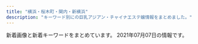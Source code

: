 ```yaml
---
title: "横浜・桜木町・関内・新横浜"
description: "キーワード別にの巨乳アジアン・チャイナエステ嬢情報をまとめました。"
---
```


新着画像と新着キーワードをまとめています。
2021年07月07日の情報です。

<DmmAffiliateIns />
<KeywordTable
  shops={
    [
    {
        "station": "JR\u685c\u6728\u753a\u99c5\u5357\u53e3",
        "img_links": [
            "http://www.dream.esjp.info/images/slider-img001.jpg",
            "http://www.dream.esjp.info/images/m4.jpg",
            "http://www.dream.esjp.info/images/m2.jpg",
            "http://www.dream.esjp.info/images/rsubt1.png",
            "http://www.dream.esjp.info/images/m1.jpg",
            "http://www.dream.esjp.info/images/m6.jpg",
            "http://www.dream.esjp.info/images/rsubt5.png",
            "http://www.dream.esjp.info/images/rsubt6.png",
            "http://www.dream.esjp.info/files/004.jpg",
            "http://www.dream.esjp.info/files/006.jpg",
            "http://www.dream.esjp.info/files/003.jpg",
            "http://www.dream.esjp.info/files/005.jpg",
            "http://www.dream.esjp.info/images/rsubt4.png",
            "http://www.dream.esjp.info/images/rsubt2.png",
            "http://www.dream.esjp.info/images/b-online.png",
            "http://www.dream.esjp.info/images/m3.jpg",
            "http://www.dream.esjp.info/images/rsubt7.png",
            "http://www.dream.esjp.info/images/b-tel.png",
            "http://www.dream.esjp.info/images/rsubt3.png"
        ],
        "keywords": {
            "F": 8,
            "86": 8,
            "D": 16,
            "88": 24,
            "E": 8
        },
        "name": "\u30c9\u30ea\u30fc\u30e0",
        "url": "http://www.dream.esjp.info/"
    },
    {
        "img_links": [
            "http://massage-esthe.blue/img/sta12.jpg",
            "http://massage-esthe.blue/img/sta6.jpg",
            "http://massage-esthe.blue/img/r4.jpg",
            "http://massage-esthe.blue/img/st11.jpg",
            "http://massage-esthe.blue/img/bb.png",
            "http://massage-esthe.blue/img/st10.jpg",
            "http://massage-esthe.blue/img/sta10.jpg",
            "http://massage-esthe.blue/img/st5.jpg",
            "http://massage-esthe.blue/img/r2.jpg",
            "http://massage-esthe.blue/img/stal.png",
            "http://massage-esthe.blue/img/sta1.jpg",
            "http://massage-esthe.blue/img/sta8.jpg",
            "http://massage-esthe.blue/img/stat.jpg",
            "http://massage-esthe.blue/img/root.jpg",
            "http://massage-esthe.blue/img/sta2.jpg",
            "http://massage-esthe.blue/img/top.jpg",
            "http://massage-esthe.blue/img/r1.jpg",
            "http://massage-esthe.blue/img/st7.jpg",
            "http://massage-esthe.blue/img/r3.jpg",
            "http://massage-esthe.blue/img/sta7.jpg",
            "http://massage-esthe.blue/img/st8.jpg",
            "http://massage-esthe.blue/img/sta5.jpg",
            "http://massage-esthe.blue/img/sta11.jpg",
            "http://massage-esthe.blue/img/rect.jpg",
            "http://massage-esthe.blue/img/fla.jpg",
            "http://massage-esthe.blue/img/st3.jpg",
            "http://massage-esthe.blue/img/sta3.jpg"
        ],
        "name": "37\u2103",
        "keywords": {
            "D": 6
        },
        "url": "http://massage-esthe.blue/",
        "station": "\u30bb\u30f3\u30bf\u30fc\u5317\u99c5"
    },
    {
        "url": "https://dear.xyz.mn/",
        "station": "JR\u95a2\u5185\u99c5\u5317\u53e3",
        "name": "Dear",
        "keywords": {
            "85": 5,
            "D": 47,
            "C": 42,
            "87": 17,
            "86": 52
        },
        "img_links": [
            "https://dear.xyz.mn/images/ac02.jpg",
            "https://dear.xyz.mn/photos/sites/33/2021/07/2021070609141863.jpeg",
            "https://dear.xyz.mn/photos/sites/33/2021/04/2021042616185888.jpeg",
            "https://dear.xyz.mn/images/ac06.jpg",
            "https://dear.xyz.mn/images/sp_top.jpg",
            "https://dear.xyz.mn/photos/sites/33/2021/01/2021011914494134.jpeg",
            "https://dear.xyz.mn/photos/sites/33/2020/11/2020111223000369.jpeg",
            "https://dear.xyz.mn/photos/sites/33/2021/03/2021032514544543.jpeg",
            "https://dear.xyz.mn/photos/sites/33/2021/06/2021061308493784.jpeg",
            "https://dear.xyz.mn/photos/sites/33/2020/12/2020120212565938.jpeg",
            "https://dear.xyz.mn/images/ac04.jpg",
            "https://dear.xyz.mn/photos/sites/33/2021/05/2021051320370822.jpeg",
            "https://dear.xyz.mn/images/ac05.jpg",
            "https://dear.xyz.mn/photos/sites/33/2021/07/2021070609443073.jpeg",
            "https://dear.xyz.mn/photos/sites/33/2021/02/2021022614331675.jpeg",
            "https://dear.xyz.mn/photos/sites/33/2020/12/2020122818210498.jpeg",
            "https://dear.xyz.mn/photos/sites/33/2020/11/2020110413285923.jpeg",
            "https://dear.xyz.mn/photos/sites/33/2020/10/2020102915581219.jpeg",
            "https://dear.xyz.mn/images/ac01.jpg",
            "https://dear.xyz.mn/images/top.png"
        ]
    },
    {
        "keywords": {},
        "img_links": [
            "http://xn--cckubj6bwie8h7e.net/images/footer-l.png",
            "http://xn--cckubj6bwie8h7e.net/images/clear.png",
            "http://xn--cckubj6bwie8h7e.net/images/google_plus.png",
            "http://xn--cckubj6bwie8h7e.net/images/cg05.jpg",
            "http://xn--cckubj6bwie8h7e.net/images/line.png",
            "http://xn--cckubj6bwie8h7e.net/images/facebook.png",
            "http://xn--cckubj6bwie8h7e.net/images/r4.jpg",
            "http://xn--cckubj6bwie8h7e.net/images/main1.jpg",
            "http://xn--cckubj6bwie8h7e.net/images/footer-r.png",
            "http://xn--cckubj6bwie8h7e.net/link/menlog.jpg",
            "http://xn--cckubj6bwie8h7e.net/images/esthe1.jpg",
            "http://xn--cckubj6bwie8h7e.net/images/r1.jpg",
            "http://xn--cckubj6bwie8h7e.net/images/esthe6.jpg",
            "http://xn--cckubj6bwie8h7e.net/images/esthe4.jpg",
            "http://xn--cckubj6bwie8h7e.net/images/main-sp.jpg",
            "http://xn--cckubj6bwie8h7e.net/images/staff.png",
            "http://xn--cckubj6bwie8h7e.net/images/header3.png",
            "http://xn--cckubj6bwie8h7e.net/images/cg04.jpg",
            "http://xn--cckubj6bwie8h7e.net/images/r2.jpg",
            "http://xn--cckubj6bwie8h7e.net/images/twitter.png",
            "http://xn--cckubj6bwie8h7e.net/images/esthe7.jpg",
            "http://xn--cckubj6bwie8h7e.net/images/link.png",
            "http://xn--cckubj6bwie8h7e.net/images/esthe2.jpg",
            "http://xn--cckubj6bwie8h7e.net/images/cg01.jpg",
            "http://xn--cckubj6bwie8h7e.net/images/home.png",
            "http://xn--cckubj6bwie8h7e.net/images/esthe3.jpg",
            "http://xn--cckubj6bwie8h7e.net/images/r3.jpg",
            "http://xn--cckubj6bwie8h7e.net/images/cg03.jpg",
            "http://xn--cckubj6bwie8h7e.net/images/cg02.jpg",
            "http://xn--cckubj6bwie8h7e.net/images/flower.png"
        ],
        "station": "JR\u65b0\u6a2a\u6d5c\u99c58\u756a\u51fa\u53e3",
        "name": "IRIS",
        "url": "http://xn--cckubj6bwie8h7e.net/"
    },
    {
        "img_links": [
            "http://hizaishi.xyz/uploads/210616/1-210616123U3c5.jpg",
            "http://hizaishi.xyz/uploads/210602/1-2106021915591P.jpg",
            "http://hizaishi.xyz/webstyle/sp_ico04.png",
            "http://hizaishi.xyz/webstyle/info.jpg",
            "http://hizaishi.xyz/uploads/allimg/210128/1-21012Q63642E1.jpg",
            "http://hizaishi.xyz/uploads/210602/1-21060219200E12.jpg",
            "http://hizaishi.xyz/uploads/allimg/210129/1-210129130411.jpg",
            "http://hizaishi.xyz/webstyle/sp_ico05.png",
            "http://hizaishi.xyz/uploads/allimg/210611/1-210611101103J2.jpg",
            "http://hizaishi.xyz/webstyle/sp_ico03.png",
            "http://hizaishi.xyz/webstyle/sp_ico01.png",
            "http://hizaishi.xyz/webstyle/sp_header.png",
            "http://hizaishi.xyz/uploads/allimg/210128/1-21012Q63611Z2.jpg",
            "http://hizaishi.xyz/webstyle/sp_ico06.png",
            "http://hizaishi.xyz/webstyle/sp_ico02.png",
            "http://hizaishi.xyz/uploads/allimg/210129/1-210129125252.jpg",
            "http://hizaishi.xyz/webstyle/end.png",
            "http://hizaishi.xyz/uploads/allimg/210128/1-21012Q63FW16.jpg",
            "http://hizaishi.xyz/uploads/210602/1-210602192914239.jpg",
            "http://hizaishi.xyz/uploads/allimg/210128/1-21012Q63AN54.jpg",
            "http://hizaishi.xyz/uploads/210616/1-210616124013D9.jpg"
        ],
        "url": "http://hizaishi.xyz/",
        "keywords": {
            "C": 10,
            "88": 2,
            "D": 4,
            "86": 1
        },
        "station": "JR\u4e2d\u5c71\u99c5\u5317\u53e3",
        "name": "\u82b1\u871c"
    },
    {
        "keywords": {
            "86": 6,
            "85": 6,
            "84": 3,
            "83": 3
        },
        "station": "JR\u95a2\u5185\u99c5\u5357\u53e3",
        "img_links": [
            "http://pink.msa.jp/images/ser4.jpg",
            "http://pink.msa.jp/images/s_service.png",
            "http://pink.msa.jp/layer/images/top/top_03.jpg",
            "http://pink.msa.jp/images/ser1.jpg",
            "http://pink.msa.jp/images/staff_01.jpg",
            "http://pink.msa.jp/images/s_info.png",
            "http://pink.msa.jp/images/wenzi-staff.png",
            "http://pink.msa.jp/images/staff_06.jpg",
            "http://pink.msa.jp/images/staff_07.jpg",
            "http://pink.msa.jp/layer/images/top/top_02.jpg",
            "http://pink.msa.jp/layer/images/top.jpg",
            "http://pink.msa.jp/images/staff_09a.jpg",
            "http://pink.msa.jp/layer/images/top/top_04.jpg",
            "http://pink.msa.jp/images/1.jpg",
            "http://pink.msa.jp/images/top2.jpg",
            "http://pink.msa.jp/layer/images/top/top_06.jpg",
            "http://pink.msa.jp/images/info.png",
            "http://pink.msa.jp/layer/images/top/top_01.jpg",
            "http://pink.msa.jp/images/ser3.jpg",
            "http://pink.msa.jp/layer/images/top/top_05.jpg",
            "http://pink.msa.jp/images/staff_09b.jpg",
            "http://pink.msa.jp/images/ser2.jpg",
            "http://pink.msa.jp/images/staff_bj4.png",
            "http://pink.msa.jp/images/top1.jpg",
            "http://pink.msa.jp/layer/images/top/top_08.png",
            "http://pink.msa.jp/images/staff_08.jpg",
            "http://pink.msa.jp/images/staff_bj1.png",
            "http://pink.msa.jp/images/staff_04.jpg"
        ],
        "url": "http://pink.msa.jp/",
        "name": "\u30d4\u30f3\u30af"
    },
    {
        "url": "http://massage-aroma.pink/",
        "img_links": [
            "http://massage-aroma.pink/images/slider-img002.jpg",
            "http://massage-aroma.pink/images/cg04.jpg",
            "http://massage-aroma.pink/images/cg03.jpg",
            "http://massage-aroma.pink/images/m1.jpg",
            "http://massage-aroma.pink/images/tit-sub4.jpg",
            "http://massage-aroma.pink/images/cg02.jpg",
            "http://massage-aroma.pink/images/slider-img003.jpg",
            "http://massage-aroma.pink/images/m3.jpg",
            "http://massage-aroma.pink/images/tit-sub2.jpg",
            "http://massage-aroma.pink/images/cg01.jpg",
            "http://massage-aroma.pink/images/tit-sub6.jpg",
            "http://massage-aroma.pink/images/m2.jpg",
            "http://massage-aroma.pink/images/slider-img001.jpg",
            "http://massage-aroma.pink/images/m4.jpg",
            "http://massage-aroma.pink/images/line.jpg",
            "http://massage-aroma.pink/images/tit-sub3.jpg",
            "http://massage-aroma.pink/images/tit-sub1.jpg",
            "http://massage-aroma.pink/images/tit-sub5.jpg",
            "http://massage-aroma.pink/images/b-online.png",
            "http://massage-aroma.pink/images/line1.jpg",
            "http://massage-aroma.pink/images/b-tel.png",
            "http://massage-aroma.pink/images/cg05.jpg"
        ],
        "keywords": {
            "D": 10,
            "86": 10
        },
        "name": "\u6843\u306e\u83ef",
        "station": "JR\u6771\u795e\u5948\u5ddd\u99c5\u897f\u53e3"
    },
    {
        "name": "NaNa \uff5e\u30ca\u30ca\uff5e",
        "station": "\u95a2\u5185\u99c5\u5317\u53e3",
        "keywords": {
            "86": 18,
            "D": 9,
            "C": 3,
            "E": 6
        },
        "url": "http://relax-massage.blue/",
        "img_links": [
            "http://relax-massage.blue/images/cg07.jpg",
            "http://relax-massage.blue/images/cg10.jpg",
            "http://relax-massage.blue/images/evetop.png",
            "http://relax-massage.blue/images/cg09.jpg",
            "http://relax-massage.blue/images/cg02.jpg",
            "http://relax-massage.blue/images/news.png",
            "http://relax-massage.blue/images/staff_s.png",
            "http://relax-massage.blue/images/cg03.jpg",
            "http://relax-massage.blue/images/r1.jpg",
            "http://relax-massage.blue/images/cg08.jpg",
            "http://relax-massage.blue/images/top.png",
            "http://relax-massage.blue/images/r2.jpg",
            "http://relax-massage.blue/images/cg06.jpg",
            "http://relax-massage.blue/images/kan.jpg",
            "http://relax-massage.blue/images/cg05.jpg",
            "http://relax-massage.blue/images/r4.jpg",
            "http://relax-massage.blue/images/r3.jpg",
            "http://relax-massage.blue/images/cg01.jpg"
        ]
    },
    {
        "station": "JR\u95a2\u5185\u99c5\u5317\u53e3",
        "name": "\u30b9\u30de\u30a4\u30eb",
        "img_links": [
            "http://smile.esjp.xyz/images/system/sys02.jpg",
            "http://smile.esjp.xyz/images/room/photo04.jpg",
            "http://smile.esjp.xyz/girl/7.jpg",
            "http://smile.esjp.xyz/images/info.jpg",
            "http://smile.esjp.xyz/girl/6.jpg",
            "http://smile.esjp.xyz/images/room/photo01.jpg",
            "http://smile.esjp.xyz/images/room/photo02.jpg",
            "http://smile.esjp.xyz/images/room/photo03.jpg",
            "http://smile.esjp.xyz/images/staff_mitashi.jpg",
            "http://smile.esjp.xyz/images/top_flash_01.jpg",
            "http://smile.esjp.xyz/images/system/sys01.jpg",
            "http://smile.esjp.xyz/girl/8.jpg"
        ],
        "url": "http://smile.esjp.xyz/",
        "keywords": {}
    },
    {
        "name": "\u96c5 Spa",
        "station": "JR\u95a2\u5185\u99c5\u5357\u53e3",
        "img_links": [
            "http://babyheart.info/staffPhoto/s20201102210807.jpg",
            "http://babyheart.info/staffPhoto/b20201102165737.jpg",
            "http://babyheart.info/staffPhoto/b20201113143808.jpg",
            "http://babyheart.info/staffPhoto/s20210503161428.jpg",
            "http://babyheart.info/staffPhoto/s20201102132433.jpg",
            "http://babyheart.info/staffPhoto/s20201113143406.jpg",
            "http://babyheart.info/images/returnBtn.png",
            "http://babyheart.info/staffPhoto/s20210209231643.jpg",
            "http://babyheart.info/staffPhoto/s20201102165737.jpg",
            "http://babyheart.info/staffPhoto/b20210503161428.jpg",
            "http://babyheart.info/images/gallery1.jpg",
            "http://babyheart.info/staffPhoto/b20210506144322.jpg",
            "http://babyheart.info/staffPhoto/s20210506144322.jpg",
            "http://babyheart.info/staffPhoto/b20201102132433.jpg",
            "http://babyheart.info/staffPhoto/s20210504141830.jpg",
            "http://babyheart.info/images/mobile.jpg",
            "http://babyheart.info/js/sliderLine/slide_prev.png",
            "http://babyheart.info/uploadfiles/Image/campaignBabyheartInfo.jpg",
            "http://babyheart.info/staffPhoto/b20201102210807.jpg",
            "http://babyheart.info/images/slider1/02.jpg",
            "http://babyheart.info/staffPhoto/b20201113143406.jpg",
            "http://babyheart.info/js/sliderLine/slide_next.png",
            "http://babyheart.info/staffPhoto/s20201113143808.jpg",
            "http://babyheart.info/staffPhoto/b20210209231643.jpg",
            "http://babyheart.info/staffPhoto/b20210504141830.jpg",
            "http://babyheart.info/images/slider1/03.jpg"
        ],
        "keywords": {
            "85": 1,
            "D": 1,
            "E": 1,
            "99": 1,
            "C": 3,
            "86": 3,
            "88": 1,
            "96": 1
        },
        "url": "http://babyheart.info/"
    },
    {
        "url": "https://callme.iest.info/",
        "station": "JR\u6771\u795e\u5948\u5ddd\u99c5\u897f\u53e3",
        "img_links": [],
        "name": "Call me",
        "keywords": {}
    },
    {
        "keywords": {
            "E": 12,
            "C": 6,
            "D": 3
        },
        "img_links": [
            "https://kaoru-relax.biz/wp-content/themes/este/img/3.jpg",
            "https://kaoru-relax.biz/wp-content/themes/este/img/call.png",
            "https://kaoru-relax.biz/wp-content/uploads/2021/07/1234567kaoru.jpg",
            "https://kaoru-relax.biz/wp-content/uploads/2021/07/8976512kaoru.jpg",
            "https://kaoru-relax.biz/wp-content/themes/este/img/2.jpg",
            "https://kaoru-relax.biz/wp-content/themes/este/img/1.jpg",
            "https://kaoru-relax.biz/wp-content/themes/este/img/tel_footer.png",
            "https://kaoru-relax.biz/wp-content/themes/este/img/4.jpg",
            "https://kaoru-relax.biz/wp-content/themes/este/img/top-img02.png",
            "https://kaoru-relax.biz/wp-content/uploads/2021/07/3456789kaoru.jpg",
            "https://kaoru-relax.biz/wp-content/themes/este/img/top-img01b.png",
            "https://kaoru-relax.biz/wp-content/themes/este/img/tel_header.png",
            "https://kaoru-relax.biz/wp-content/themes/este/img/top-img01a.png",
            "https://kaoru-relax.biz/wp-content/uploads/2021/07/34567789kaoru.jpg"
        ],
        "url": "https://kaoru-relax.biz/",
        "name": "\u85ab",
        "station": "\u4f0a\u52e2\u4f50\u6728\u9577\u8005\u753a\u99c56B\u51fa\u53e3"
    },
    {
        "keywords": {},
        "station": "JR\u95a2\u5185\u99c5\u5357\u53e3",
        "url": "http://anela.iyasi.me/",
        "name": "\u30a2\u30cd\u30e9",
        "img_links": [
            "http://anela.iyasi.me/images/home/index_04.jpg",
            "http://anela.iyasi.me/images/staff_one/staff_one_top.jpg",
            "http://anela.iyasi.me/images/gallery/gallery_102.jpg",
            "http://anela.iyasi.me/images/staff_one/staff_one_02.jpg",
            "http://anela.iyasi.me/images/staff/sta_010.jpg",
            "http://anela.iyasi.me/images/staff/staff_top.jpg",
            "http://anela.iyasi.me/images/gallery/gallery_104.jpg",
            "http://anela.iyasi.me/images/gallery/gallery_404.jpg",
            "http://anela.iyasi.me/images/staff_one/staff_one_03.jpg",
            "http://anela.iyasi.me/images/home/index_tel.jpg",
            "http://anela.iyasi.me/images/staff/sta_0z2.jpg",
            "http://anela.iyasi.me/images/staff_image/staff_d05.jpg",
            "http://anela.iyasi.me/images/staff/sta_0z9.jpg",
            "http://anela.iyasi.me/images/staff_one/staff_one_05.jpg",
            "http://anela.iyasi.me/images/system/syatem_302.jpg",
            "http://anela.iyasi.me/images/staff_one/staff_one_07.png",
            "http://anela.iyasi.me/images/top/top_08.png",
            "http://anela.iyasi.me/images/home/index_qup.jpg",
            "http://anela.iyasi.me/images/home/index_03.jpg",
            "http://anela.iyasi.me/images/staff/sta_03.jpg",
            "http://anela.iyasi.me/images/staff/sta_021.jpg",
            "http://anela.iyasi.me/images/staff_image/staff_d04.jpg",
            "http://anela.iyasi.me/images/home/QR.png",
            "http://anela.iyasi.me/images/staff_one/staff_one_01.jpg",
            "http://anela.iyasi.me/images/staff/sta_04.jpg",
            "http://anela.iyasi.me/images/home/top_qp.jpg",
            "http://anela.iyasi.me/images/staff/sta_01.jpg",
            "http://anela.iyasi.me/images/system/syatem_303.jpg",
            "http://anela.iyasi.me/images/staff/sta_0z8.jpg",
            "http://anela.iyasi.me/images/staff_image/staff_d01.jpg",
            "http://anela.iyasi.me/images/home/index_page_top.jpg",
            "http://anela.iyasi.me/images/gallery/gallery_01.jpg",
            "http://anela.iyasi.me/images/gallery/gallery_103.jpg",
            "http://anela.iyasi.me/images/staff_image/staff_d02.jpg",
            "http://anela.iyasi.me/images/gallery/gallery_403.jpg",
            "http://anela.iyasi.me/images/staff/sta_0z12.jpg",
            "http://anela.iyasi.me/images/staff_image/staff_d06.jpg",
            "http://anela.iyasi.me/images/staff/sta_06.jpg",
            "http://anela.iyasi.me/images/staff/sta_023.jpg",
            "http://anela.iyasi.me/images/top/top_02.jpg",
            "http://anela.iyasi.me/images/top/top_03.jpg",
            "http://anela.iyasi.me/images/staff_one/staff_one_08.png",
            "http://anela.iyasi.me/images/top/top_01.jpg",
            "http://anela.iyasi.me/images/gallery/gallery_402.jpg",
            "http://anela.iyasi.me/images/top/top_04.jpg",
            "http://anela.iyasi.me/images/staff_one/staff_one_04.jpg",
            "http://anela.iyasi.me/images/top/top_05.jpg",
            "http://anela.iyasi.me/images/system/syatem_301.jpg",
            "http://anela.iyasi.me/images/staff_image/staff_d07.jpg",
            "http://anela.iyasi.me/images/gallery/gallery_401.jpg",
            "http://anela.iyasi.me/images/gallery/gallery_top.jpg",
            "http://anela.iyasi.me/images/staff/sta_0z10.jpg",
            "http://anela.iyasi.me/images/top/top_06.jpg",
            "http://anela.iyasi.me/images/gallery/gallery_101.jpg"
        ]
    },
    {
        "name": "\u68ee\u7f85",
        "station": "JR\u95a2\u5185\u99c5\u5357\u53e3",
        "url": "http://latte.iest.xyz/",
        "keywords": {
            "89": 2,
            "D": 3,
            "88": 1
        },
        "img_links": [
            "http://latte.iest.xyz/css/head-change.jpg",
            "http://latte.iest.xyz/css/staff/staff06.jpg",
            "http://latte.iest.xyz/css/nav/nav-002.png",
            "http://latte.iest.xyz/css/tel01.png",
            "http://latte.iest.xyz/css/nav/nav-001.png",
            "http://latte.iest.xyz/css/nav/nav-005.png",
            "http://latte.iest.xyz/css/top03.jpg",
            "http://latte.iest.xyz/css/staff/staff01.jpg",
            "http://latte.iest.xyz/css/nav/nav-006.png",
            "http://latte.iest.xyz/css/osusume01.jpg",
            "http://latte.iest.xyz/css/staff/staff02.jpg",
            "http://latte.iest.xyz/css/nav/nav-003.png",
            "http://latte.iest.xyz/css/nav/nav-004.png"
        ]
    },
    {
        "keywords": {
            "D": 8,
            "86": 4,
            "87": 4
        },
        "name": "\u7652\u3057\u306e\u5bb6",
        "station": "JR\u6771\u795e\u5948\u5ddd\u99c5\u897f\u53e3",
        "url": "http://www.lavender.esjoho.com/",
        "img_links": [
            "http://www.lavender.esjoho.com/images/sys3.png",
            "http://www.lavender.esjoho.com/sp/images/time.jpg",
            "http://www.lavender.esjoho.com/images/rec1.png",
            "http://www.lavender.esjoho.com/sp/images/interior_t.jpg",
            "http://www.lavender.esjoho.com/sp/images/news.jpg",
            "http://www.lavender.esjoho.com/images/int1.png",
            "http://www.lavender.esjoho.com/images/concept.jpg",
            "http://www.lavender.esjoho.com/images/mobile.jpg",
            "http://www.lavender.esjoho.com/files/024.jpg",
            "http://www.lavender.esjoho.com/images/line.png",
            "http://www.lavender.esjoho.com/files/051.jpg",
            "http://www.lavender.esjoho.com/images/staff_t.png",
            "http://www.lavender.esjoho.com/images/sys2.png",
            "http://www.lavender.esjoho.com/images/int2.png",
            "http://www.lavender.esjoho.com/sp/images/pc.jpg",
            "http://www.lavender.esjoho.com/images/interior_t.png",
            "http://www.lavender.esjoho.com/files/045.jpg",
            "http://www.lavender.esjoho.com/sp/menu/staff.jpg",
            "http://www.lavender.esjoho.com/sp/images/footer.jpg",
            "http://www.lavender.esjoho.com/images/link_t.png",
            "http://www.lavender.esjoho.com/sp/menu/interior.jpg",
            "http://www.lavender.esjoho.com/sp/images/top.jpg",
            "http://www.lavender.esjoho.com/images/head.jpg",
            "http://www.lavender.esjoho.com/images/sm.jpg",
            "http://www.lavender.esjoho.com/sp/menu/top.jpg",
            "http://www.lavender.esjoho.com/files/021.jpg",
            "http://www.lavender.esjoho.com/files/029.jpg",
            "http://www.lavender.esjoho.com/images/news.jpg",
            "http://www.lavender.esjoho.com/sp/images/tel.jpg",
            "http://www.lavender.esjoho.com/sp/images/head.jpg",
            "http://www.lavender.esjoho.com/sp/images/staff_t.jpg",
            "http://www.lavender.esjoho.com/sp/images/newsb.jpg",
            "http://www.lavender.esjoho.com/sp/images/topgirl.jpg",
            "http://www.lavender.esjoho.com/files/035.jpg",
            "http://www.lavender.esjoho.com/images/rec2.png",
            "http://www.lavender.esjoho.com/files/050.jpg",
            "http://www.lavender.esjoho.com/images/ta.jpg",
            "http://www.lavender.esjoho.com/files/019.jpg"
        ]
    },
    {
        "url": "http://viyuiop.xyz/",
        "img_links": [
            "http://viyuiop.xyz/static/picture/campaign_ani.jpg",
            "http://viyuiop.xyz/uploads/210430/1-2104301KKM53.jpg",
            "http://viyuiop.xyz/uploads/210430/1-21043015301GC.jpg",
            "http://viyuiop.xyz/static/picture/topimg1.jpg",
            "http://viyuiop.xyz/static/picture/head.jpg",
            "http://viyuiop.xyz/static/picture/topimg2.jpg",
            "http://viyuiop.xyz/uploads/210430/1-210430153051255.jpg",
            "http://viyuiop.xyz/uploads/210608/1-21060Q00033942.jpg",
            "http://viyuiop.xyz/uploads/210517/1-21051G23ZJc.jpg",
            "http://viyuiop.xyz/uploads/210430/1-2104301531225L.jpg",
            "http://viyuiop.xyz/static/picture/foot.png",
            "http://viyuiop.xyz/static/picture/ttl_staff.png",
            "http://viyuiop.xyz/uploads/210506/1-210506091Q9491.jpg",
            "http://viyuiop.xyz/uploads/210512/1-210512124613W6.jpg"
        ],
        "name": "\u82b1\u306e\u5929\u4f7f",
        "station": "JR\u4e2d\u5c71\u99c5\u5317\u53e3",
        "keywords": {
            "\u4e73": 1
        }
    },
    {
        "url": "http://www.yoshindo.es-relax.info/",
        "img_links": [
            "http://www.yoshindo.es-relax.info/images/info5.jpg",
            "http://www.yoshindo.es-relax.info/images/top-kpbar.png",
            "http://www.yoshindo.es-relax.info/images/youko1.jpg",
            "http://www.yoshindo.es-relax.info/images/info3.jpg",
            "http://www.yoshindo.es-relax.info/images/yuki1.jpg",
            "http://www.yoshindo.es-relax.info/images/yuna1.jpg",
            "http://www.yoshindo.es-relax.info/images/arisu1.jpg",
            "http://www.yoshindo.es-relax.info/images/info1.jpg",
            "http://www.yoshindo.es-relax.info/images/topinfo.png",
            "http://www.yoshindo.es-relax.info/images/sayuri1.jpg",
            "http://www.yoshindo.es-relax.info/images/info6.jpg",
            "http://www.yoshindo.es-relax.info/images/topnews.png",
            "http://www.yoshindo.es-relax.info/images/topbar.png",
            "http://www.yoshindo.es-relax.info/images/yui1.jpg",
            "http://www.yoshindo.es-relax.info/images/sidebar-credit.png",
            "http://www.yoshindo.es-relax.info/images/info2.jpg",
            "http://www.yoshindo.es-relax.info/images/info4.jpg"
        ],
        "station": "\u53cd\u753a\u99c5",
        "name": "\u990a\u5fc3\u5802",
        "keywords": {}
    },
    {
        "name": "\u30a2\u30ed\u30de\u4e00\u756a",
        "keywords": {
            "86": 30
        },
        "station": "\u30bb\u30f3\u30bf\u30fc\u5317\u99c5",
        "img_links": [
            "http://massage-relax.xyz/images/a3.jpg",
            "http://massage-relax.xyz/images/cg02.jpg",
            "http://massage-relax.xyz/images/esthe1.jpg",
            "http://massage-relax.xyz/images/r2.jpg",
            "http://massage-relax.xyz/images/header3.png",
            "http://massage-relax.xyz/images/acc.jpg",
            "http://massage-relax.xyz/images/a2.jpg",
            "http://massage-relax.xyz/images/home.png",
            "http://massage-relax.xyz/images/a5.jpg",
            "http://massage-relax.xyz/images/a4.jpg",
            "http://massage-relax.xyz/images/friend.png",
            "http://massage-relax.xyz/images/esthe2.jpg",
            "http://massage-relax.xyz/images/clear.png",
            "http://massage-relax.xyz/images/cg04.jpg",
            "http://massage-relax.xyz/images/home_002.png",
            "http://massage-relax.xyz/images/esthe3.jpg",
            "http://massage-relax.xyz/images/r1.jpg",
            "http://massage-relax.xyz/images/blog_002.png",
            "http://massage-relax.xyz/images/link.png",
            "http://massage-relax.xyz/images/cg05.jpg",
            "http://massage-relax.xyz/images/cg01.jpg",
            "http://massage-relax.xyz/images/a1.jpg",
            "http://massage-relax.xyz/images/info.png",
            "http://massage-relax.xyz/images/cg03.jpg",
            "http://massage-relax.xyz/images/r3.jpg",
            "http://massage-relax.xyz/images/main1.jpg",
            "http://massage-relax.xyz/images/main-sp.jpg",
            "http://massage-relax.xyz/images/a6.jpg",
            "http://massage-relax.xyz/images/gallery.png",
            "http://massage-relax.xyz/images/staff.png",
            "http://massage-relax.xyz/images/r4.jpg"
        ],
        "url": "http://massage-relax.xyz/"
    },
    {
        "station": "JR\u95a2\u5185\u99c5\u5317\u53e3",
        "name": "\u591c\u685c\uff5e\u3088\u3056\u304f\u3089\uff5e",
        "img_links": [
            "http://e-yozakura.xyz/images/yuka.jpg",
            "http://e-yozakura.xyz/images/r6.jpg",
            "http://e-yozakura.xyz/images/ai.jpg",
            "http://e-yozakura.xyz/images/slide3.png",
            "http://e-yozakura.xyz/images/g0.jpg",
            "http://e-yozakura.xyz/images/news01.png",
            "http://e-yozakura.xyz/images/g1.jpg",
            "http://e-yozakura.xyz/images/htm.jpg",
            "http://e-yozakura.xyz/images/r8.jpg",
            "http://e-yozakura.xyz/images/12.jpg",
            "http://e-yozakura.xyz/images/g4.jpg",
            "http://e-yozakura.xyz/images/bj_03.jpg",
            "http://e-yozakura.xyz/images/slide1.png",
            "http://e-yozakura.xyz/images/17.jpg",
            "http://e-yozakura.xyz/images/g5.jpg",
            "http://e-yozakura.xyz/images/r4.jpg",
            "http://e-yozakura.xyz/images/yuk.jpg",
            "http://e-yozakura.xyz/images/g2.jpg",
            "http://e-yozakura.xyz/images/top.jpg",
            "http://e-yozakura.xyz/images/slide2.png",
            "http://e-yozakura.xyz/images/sa.jpg",
            "http://e-yozakura.xyz/images/hh.jpg",
            "http://e-yozakura.xyz/images/ll.jpg",
            "http://e-yozakura.xyz/images/t.jpg",
            "http://e-yozakura.xyz/images/hua.jpg",
            "http://e-yozakura.xyz/images/r5.jpg",
            "http://e-yozakura.xyz/images/r2.jpg",
            "http://e-yozakura.xyz/images/bj_01.jpg",
            "http://e-yozakura.xyz/images/tite-staff.jpg",
            "http://e-yozakura.xyz/images/mobile.png",
            "http://e-yozakura.xyz/images/r3.jpg",
            "http://e-yozakura.xyz/images/g9.jpg",
            "http://e-yozakura.xyz/images/g8.jpg",
            "http://e-yozakura.xyz/images/m1.jpg",
            "http://e-yozakura.xyz/images/news03.png",
            "http://e-yozakura.xyz/images/r1.jpg",
            "http://e-yozakura.xyz/images/r7.jpg"
        ],
        "url": "http://e-yozakura.xyz/",
        "keywords": {}
    },
    {
        "keywords": {},
        "img_links": [],
        "station": "JR\u6771\u795e\u5948\u5ddd\u99c5\u897f\u53e3",
        "name": "\u6765\u5922\uff5e\u30e9\u30a4\u30e0\uff5e",
        "url": "http://raimu.ests.jp/"
    },
    {
        "station": "\u65e5\u30ce\u51fa\u753a\u99c5",
        "img_links": [
            "http://www.est-baby.work/staff/sizuka.jpg",
            "http://www.est-baby.work/images/staff_t.jpg",
            "http://www.est-baby.work/img/yuki1.png",
            "http://www.est-baby.work/images/int2.jpg",
            "http://www.est-baby.work/images/sisu.jpg",
            "http://www.est-baby.work/images/sys1.jpg",
            "http://www.est-baby.work/staff/kaori.jpg",
            "http://www.est-baby.work/img/nana1.png",
            "http://www.est-baby.work/img/sizuka1.png",
            "http://www.est-baby.work/images/3.jpg",
            "http://www.est-baby.work/images/tgirl.jpg",
            "http://www.est-baby.work/img/yuki2.png",
            "http://www.est-baby.work/images/int1.jpg",
            "http://www.est-baby.work/images/8.jpg",
            "http://www.est-baby.work/staff/koko.jpg",
            "http://www.est-baby.work/img/kaori1.png",
            "http://www.est-baby.work/images/sys2.jpg",
            "http://www.est-baby.work/staff/nana.jpg",
            "http://www.est-baby.work/img/koko1.png",
            "http://www.est-baby.work/images/menu/interior.png",
            "http://www.est-baby.work/images/6.jpg",
            "http://www.est-baby.work/images/1.jpg",
            "http://www.est-baby.work/images/tr.jpg",
            "http://www.est-baby.work/images/menu/top.png",
            "http://www.est-baby.work/images/news.jpg",
            "http://www.est-baby.work/images/koko_200x40.png",
            "http://www.est-baby.work/images/7.jpg",
            "http://www.est-baby.work/images/head.jpg",
            "http://www.est-baby.work/images/menu/staff.png",
            "http://www.est-baby.work/images/sys4.jpg",
            "http://www.est-baby.work/staff/yuki.jpg",
            "http://www.est-baby.work/images/interior_t.jpg",
            "http://www.est-baby.work/images/sys3.jpg"
        ],
        "keywords": {},
        "url": "http://www.est-baby.work/",
        "name": "\u7652\uff5e\u3044\u3084\u3057\uff5e"
    },
    {
        "station": "JR\u65b0\u6a2a\u6d5c\u99c5\u5317\u53e3",
        "img_links": [
            "http://tammy.estheya.com/css/nav/nav-005.png",
            "http://tammy.estheya.com/css/staff/staff01-a.jpg",
            "http://tammy.estheya.com/css/staff/staff03-a.jpg",
            "http://tammy.estheya.com/css/nav/nav-004.png",
            "http://tammy.estheya.com/css/staff/staff02-a.jpg",
            "http://tammy.estheya.com/css/nav/nav-006.png",
            "http://tammy.estheya.com/css/tel.png",
            "http://tammy.estheya.com/css/nav/nav-003.png",
            "http://tammy.estheya.com/css/top01.jpg",
            "http://tammy.estheya.com/css/nav/nav-001.png",
            "http://tammy.estheya.com/css/nav/nav-002.png"
        ],
        "keywords": {
            "C": 1,
            "D": 1,
            "87": 1,
            "88": 1,
            "89": 1,
            "E": 1
        },
        "name": "Tammy",
        "url": "http://tammy.estheya.com/"
    },
    {
        "name": "\u30a2\u30ed\u30de\u30fc\u30b8\u30e5",
        "station": "JR\u6771\u795e\u5948\u5ddd\u99c5\u897f\u53e3",
        "keywords": {
            "90": 1,
            "F": 1,
            "\u30bb\u30af\u30b7\u30fc": 1,
            "88": 2
        },
        "img_links": [
            "http://relax-es.com/scdl/staff/10032.jpg",
            "http://relax-es.com/scdl/staff/10141.jpg",
            "http://relax-es.com/scdl/staff/10131.jpg",
            "http://relax-es.com/images/toppic2.jpg",
            "http://relax-es.com/images/line.jpg",
            "http://relax-es.com/scdl/staff/10031.jpg",
            "http://relax-es.com/images/spscdl.png",
            "http://relax-es.com/scdl/staff/10033.jpg",
            "http://relax-es.com/scdl/staff/10123.jpg",
            "http://relax-es.com/scdl/staff/10142.jpg",
            "http://relax-es.com/scdl/staff/10034.jpg",
            "http://relax-es.com/images/sptel.png",
            "http://relax-es.com/scdl/staff/10143.jpg",
            "http://relax-es.com/scdl/staff/10122.jpg",
            "http://relax-es.com/images/toppic2sp.jpg",
            "http://relax-es.com/images/rec.jpg",
            "http://relax-es.com/images/sptod.png",
            "http://relax-es.com/scdl/staff/10121.jpg"
        ],
        "url": "http://relax-es.com/"
    },
    {
        "url": "http://www.sunflower-kannai.com/",
        "name": "Sunflower\uff5e\u30b5\u30f3\u30d5\u30e9\u30ef\u30fc\uff5e",
        "station": "JR\u95a2\u5185\u99c5\u5317\u53e3",
        "keywords": {
            "87": 22,
            "86": 6,
            "\u30bb\u30af\u30b7\u30fc": 1,
            "D": 28
        },
        "img_links": [
            "http://www.sunflower-kannai.com/files/014-02.jpg",
            "http://www.sunflower-kannai.com/files/004.jpg",
            "http://www.sunflower-kannai.com/files/003-02.jpg",
            "http://www.sunflower-kannai.com/images/staffback.jpg",
            "http://www.sunflower-kannai.com/files/033.jpg",
            "http://www.sunflower-kannai.com/images/slider01.jpg",
            "http://www.sunflower-kannai.com/images/staff_t.jpg",
            "http://www.sunflower-kannai.com/images/interior_t.jpg",
            "http://www.sunflower-kannai.com/images/ac1.jpg",
            "http://www.sunflower-kannai.com/images/int3.jpg",
            "http://www.sunflower-kannai.com/files/014.jpg",
            "http://www.sunflower-kannai.com/files/006.jpg",
            "http://www.sunflower-kannai.com/files/028.jpg",
            "http://www.sunflower-kannai.com/files/006-02.jpg",
            "http://www.sunflower-kannai.com/images/faq_t.jpg",
            "http://www.sunflower-kannai.com/files/004-02.jpg",
            "http://www.sunflower-kannai.com/files/028-02.jpg",
            "http://www.sunflower-kannai.com/images/slider05.jpg",
            "http://www.sunflower-kannai.com/files/039-02.jpg",
            "http://www.sunflower-kannai.com/files/003.jpg",
            "http://www.sunflower-kannai.com/files/034-02.jpg",
            "http://www.sunflower-kannai.com/images/slider03.jpg",
            "http://www.sunflower-kannai.com/images/slider09.jpg",
            "http://www.sunflower-kannai.com/images/sys4.jpg",
            "http://www.sunflower-kannai.com/images/tre.jpg",
            "http://www.sunflower-kannai.com/images/ta.jpg",
            "http://www.sunflower-kannai.com/files/011-02.jpg",
            "http://www.sunflower-kannai.com/files/034.jpg",
            "http://www.sunflower-kannai.com/images/slider04.jpg",
            "http://www.sunflower-kannai.com/images/slider08.jpg",
            "http://www.sunflower-kannai.com/images/faq.jpg",
            "http://www.sunflower-kannai.com/files/020-02.jpg",
            "http://www.sunflower-kannai.com/images/sys3.jpg",
            "http://www.sunflower-kannai.com/files/022.jpg",
            "http://www.sunflower-kannai.com/files/023.jpg",
            "http://www.sunflower-kannai.com/files/011.jpg",
            "http://www.sunflower-kannai.com/images/sys2.jpg",
            "http://www.sunflower-kannai.com/files/023-02.jpg",
            "http://www.sunflower-kannai.com/files/040.jpg",
            "http://www.sunflower-kannai.com/images/slider06.jpg",
            "http://www.sunflower-kannai.com/images/info.jpg",
            "http://www.sunflower-kannai.com/images/sys1.jpg",
            "http://www.sunflower-kannai.com/images/news.jpg",
            "http://www.sunflower-kannai.com/images/slider02.jpg",
            "http://www.sunflower-kannai.com/files/039.jpg",
            "http://www.sunflower-kannai.com/files/020.jpg",
            "http://www.sunflower-kannai.com/images/int2.jpg",
            "http://www.sunflower-kannai.com/files/026-02.jpg",
            "http://www.sunflower-kannai.com/images/int1.jpg",
            "http://www.sunflower-kannai.com/files/040-02.jpg",
            "http://www.sunflower-kannai.com/images/head.jpg",
            "http://www.sunflower-kannai.com/files/033-02.jpg",
            "http://www.sunflower-kannai.com/files/022-02.jpg",
            "http://www.sunflower-kannai.com/images/slider07.jpg",
            "http://www.sunflower-kannai.com/files/026.jpg"
        ]
    },
    {
        "img_links": [
            "http://sivertsa.xyz/uploads/210602/1-210602123303336.jpg",
            "http://sivertsa.xyz/uploads/190906/1-1ZZ6130R3594.jpg",
            "http://sivertsa.xyz/templets/default/picture/tt.jpg",
            "http://sivertsa.xyz/templets/default/picture/staff_t.jpg",
            "http://sivertsa.xyz/uploads/allimg/180731/1-1PI1145244194.jpg",
            "http://sivertsa.xyz/uploads/allimg/180801/1-1PP1091925J2.jpg",
            "http://sivertsa.xyz/templets/default/picture/int1.png",
            "http://sivertsa.xyz/uploads/210602/1-21060212342J02.jpg",
            "http://sivertsa.xyz/templets/default/picture/rec1.png",
            "http://sivertsa.xyz/uploads/210602/1-210602123324540.jpg",
            "http://sivertsa.xyz/uploads/210602/1-21060212334WE.jpg",
            "http://sivertsa.xyz/uploads/190906/1-1ZZ613114IH.png",
            "http://sivertsa.xyz/templets/default/picture/news.jpg",
            "http://sivertsa.xyz/uploads/180731/1-1PI1144544558.jpg",
            "http://sivertsa.xyz/templets/default/picture/interior_t.jpg",
            "http://sivertsa.xyz/templets/default/picture/head.jpg",
            "http://sivertsa.xyz/uploads/210602/1-21060212340RA.jpg",
            "http://sivertsa.xyz/uploads/210602/1-210602123233414.jpg",
            "http://sivertsa.xyz/uploads/210602/1-210602123505106.jpg",
            "http://sivertsa.xyz/uploads/210602/1-21060212344HH.jpg"
        ],
        "name": "\u96c5\u7f8e",
        "keywords": {
            "86": 9,
            "\u80f8": 8,
            "87": 9,
            "D": 27,
            "85": 9
        },
        "station": "JR\u6771\u795e\u5948\u5ddd\u99c5\u897f\u53e3",
        "url": "http://sivertsa.xyz/"
    },
    {
        "station": "JR\u65b0\u6a2a\u6d5c\u99c5\u5317\u53e3",
        "keywords": {
            "90": 4,
            "88": 2,
            "F": 2,
            "E": 4
        },
        "name": "ViVian",
        "url": "http://koukoku.xyz/vivian/",
        "img_links": [
            "http://koukoku.xyz/vivian/images/call.png",
            "http://koukoku.xyz/vivian/css/top05.jpg",
            "http://koukoku.xyz/vivian/css/staff/staff02.jpg",
            "http://koukoku.xyz/vivian/css/top02.jpg",
            "http://koukoku.xyz/vivian/css/m-head.jpg",
            "http://koukoku.xyz/vivian/css/top04.jpg",
            "http://koukoku.xyz/vivian/css/01.jpg",
            "http://koukoku.xyz/vivian/css/top03.jpg",
            "http://koukoku.xyz/vivian/css/staff/staff01.jpg",
            "http://koukoku.xyz/vivian/css/staff/staff03.jpg"
        ]
    },
    {
        "name": "\u30ad\u30e9\u30ad\u30e9",
        "url": "http://kirakira.estheya.com/",
        "keywords": {
            "91": 1,
            "E": 2,
            "89": 2,
            "D": 2
        },
        "station": "JR\u6a2a\u6d5c\u99c5\u5357\u53e3",
        "img_links": [
            "http://kirakira.estheya.com/css/baner03.jpg",
            "http://kirakira.estheya.com/css/staff/staff02-a.png",
            "http://kirakira.estheya.com/css/staff/staff04-a.png",
            "http://kirakira.estheya.com/css/nav/nav-004.png",
            "http://kirakira.estheya.com/css/staff/staff01-a.png",
            "http://kirakira.estheya.com/css/nav/nav-003.png",
            "http://kirakira.estheya.com/css/staff/staff01.png",
            "http://kirakira.estheya.com/css/nav/nav-005.png",
            "http://kirakira.estheya.com/css/c01.png",
            "http://kirakira.estheya.com/css/staff/staff04.png",
            "http://kirakira.estheya.com/css/nav/nav-001.png",
            "http://kirakira.estheya.com/css/staff/staff03.png",
            "http://kirakira.estheya.com/css/top03.png",
            "http://kirakira.estheya.com/css/tel01.png",
            "http://kirakira.estheya.com/css/nav/nav-006.png",
            "http://kirakira.estheya.com/css/osusume01.png",
            "http://kirakira.estheya.com/css/nav/nav-002.png",
            "http://kirakira.estheya.com/css/staff/staff02.png",
            "http://kirakira.estheya.com/css/staff/staff03-a.png"
        ]
    },
    {
        "name": "\u697d\u697d",
        "keywords": {
            "87": 8,
            "C": 24,
            "D": 4,
            "86": 8
        },
        "img_links": [
            "http://www.rakuraku.esjoho.com/files/002-03.jpg",
            "http://www.rakuraku.esjoho.com/files/004-02.jpg",
            "http://www.rakuraku.esjoho.com/files/003-02.jpg",
            "http://www.rakuraku.esjoho.com/files/003.jpg",
            "http://www.rakuraku.esjoho.com/files/002.jpg",
            "http://www.rakuraku.esjoho.com/files/004-03.jpg",
            "http://www.rakuraku.esjoho.com/images/mobile.jpg",
            "http://www.rakuraku.esjoho.com/files/001-03.jpg",
            "http://www.rakuraku.esjoho.com/files/004.jpg",
            "http://www.rakuraku.esjoho.com/files/002-02.jpg",
            "http://www.rakuraku.esjoho.com/images/line.png",
            "http://www.rakuraku.esjoho.com/files/001.jpg",
            "http://www.rakuraku.esjoho.com/images/r3.jpg",
            "http://www.rakuraku.esjoho.com/files/001-02.jpg",
            "http://www.rakuraku.esjoho.com/files/003-03.jpg"
        ],
        "station": "\u6771\u767d\u697d\u99c5",
        "url": "http://www.rakuraku.esjoho.com/"
    },
    {
        "name": "\u898b\u8fd4\u308a\u7f8e\u4eba",
        "station": "\u65b0\u6a2a\u6d5c\u99c5\u65b0\u5e79\u7dda\u53e3",
        "keywords": {
            "D": 3,
            "87": 2,
            "C": 1,
            "88": 2
        },
        "url": "http://www.mikaeribijin.mensest.com/",
        "img_links": [
            "http://www.mikaeribijin.mensest.com/files/002-02.jpg",
            "http://www.mikaeribijin.mensest.com/images/girl-z2.jpg",
            "http://www.mikaeribijin.mensest.com/images/link_line.png",
            "http://www.mikaeribijin.mensest.com/images/shop/shop03.jpg",
            "http://www.mikaeribijin.mensest.com/images/shop/shop01.jpg",
            "http://www.mikaeribijin.mensest.com/files/002.jpg",
            "http://www.mikaeribijin.mensest.com/files/001-02.jpg",
            "http://www.mikaeribijin.mensest.com/images/information.png",
            "http://www.mikaeribijin.mensest.com/images/shop/shop02.jpg",
            "http://www.mikaeribijin.mensest.com/images/bj3.png",
            "http://www.mikaeribijin.mensest.com/images/staff_line.png",
            "http://www.mikaeribijin.mensest.com/images/top.png",
            "http://www.mikaeribijin.mensest.com/files/003.jpg",
            "http://www.mikaeribijin.mensest.com/images/shop/shop04.jpg",
            "http://www.mikaeribijin.mensest.com/files/003-02.jpg",
            "http://www.mikaeribijin.mensest.com/images/girl-z1.jpg",
            "http://www.mikaeribijin.mensest.com/images/mobile.png",
            "http://www.mikaeribijin.mensest.com/images/line.jpg",
            "http://www.mikaeribijin.mensest.com/files/004-02.jpg",
            "http://www.mikaeribijin.mensest.com/files/001.jpg",
            "http://www.mikaeribijin.mensest.com/files/004.jpg",
            "http://www.mikaeribijin.mensest.com/images/top_sche.png"
        ]
    },
    {
        "name": "\u65b0\u53f0\u5317",
        "keywords": {},
        "url": "https://www.shin-taipei-massage.com/",
        "img_links": [
            "https://static.wixstatic.com/media/c0eb72_f0bd83adebca4a998bfeed190f0db84e~mv2.jpg",
            "https://static.wixstatic.com/media/c0eb72_20782149934c4a6d85543ab1c66cd198~mv2.png",
            "https://static.wixstatic.com/media/c0eb72_55087d3426164a11a5e004b6a26de8df~mv2.jpg",
            "https://static.wixstatic.com/media/c0eb72_7e69893fede244afb0416acacfcd91e3~mv2.jpg",
            "https://static.parastorage.com/services/linguist-flags/1.663.0/assets/flags/square/CHN.png",
            "https://static.wixstatic.com/media/c0eb72_916975db7bc947768e06d7f7bf975af9~mv2.jpg",
            "https://static.wixstatic.com/media/c0eb72_1a119da1d01942b7a33671df6c2b1159~mv2_d_1600_1200_s_2.jpg",
            "https://static.wixstatic.com/media/c0eb72_dacfc733e1494024a03e37b846316228~mv2.jpg",
            "https://static.wixstatic.com/media/c0eb72_40ccc84ef10f4b8097b0f734c756c6ca~mv2.jpg",
            "https://static.wixstatic.com/media/c0eb72_9d2693aac65943dbbba9a0a789268fe3~mv2.jpg",
            "https://static.wixstatic.com/media/c0eb72_5665a81d23b944ee9e86dce90624ce2c~mv2.jpg",
            "https://static.wixstatic.com/media/c0eb72_7f66a6684f7e4bd58e9bf0728ed69102~mv2.jpg",
            "https://static.wixstatic.com/media/c0eb72_6659fe6c05bc4ecab5ea34e25baa33a7~mv2.jpg",
            "https://static.wixstatic.com/media/c0eb72_def9c908fc954ee7aead052ba8a657fe~mv2.jpg",
            "https://static.wixstatic.com/media/c0eb72_977c5791309044fe8872baa76e42ae97~mv2.jpg",
            "https://static.wixstatic.com/media/11062b_2042bb7351284f0f982e4787d37415e6f000.jpg",
            "https://static.wixstatic.com/media/c0eb72_ee7912bef5a849b9970754300a697d40~mv2.jpg",
            "https://static.wixstatic.com/media/c0eb72_cb951eeb551748fd86db834e86993788~mv2.jpg",
            "https://static.wixstatic.com/media/11062b_62f0356712544a87b392417662c4658df000.jpg",
            "https://static.wixstatic.com/media/11062b_4b7c9a8e48334d5aad2fd274fddba3bc~mv2.jpg",
            "https://static.wixstatic.com/media/c0eb72_8927f525542049b4a175526f2f5b36a4~mv2.png",
            "https://static.wixstatic.com/media/c0eb72_8725bcdefd1c4f90850e9178dd71fe41~mv2.png",
            "https://static.wixstatic.com/media/c0eb72_26944ceb94b94dc19131d91ac1511619~mv2.jpg",
            "https://static.wixstatic.com/media/c0eb72_40820ead73a84600a3e5fd095c420086~mv2.png",
            "https://static.wixstatic.com/media/c0eb72_678a934c9328407284502b1418bf9b4d~mv2.jpg",
            "https://static.wixstatic.com/media/c0eb72_72b51b0901154f20ac35e7ea37da768b~mv2.jpg",
            "https://static.wixstatic.com/media/11062b_808b40c463104f22943c284c625d31c3f000.jpg",
            "https://static.wixstatic.com/media/035244_257ed5e146d64042bf444af357418e18~mv2.jpg",
            "https://static.parastorage.com/services/linguist-flags/1.663.0/assets/flags/square/USA.png",
            "https://static.wixstatic.com/media/c0eb72_e7c5d34e534f43078c5c439f45a3b4b7~mv2.jpg",
            "https://static.wixstatic.com/media/c0eb72_9e98698dd5354798ba756d52bc70323d~mv2.jpg",
            "https://static.wixstatic.com/media/c0eb72_2098c0903bfb434e9504fee2e018034a~mv2.jpg",
            "https://static.wixstatic.com/media/c0eb72_9b14a7ceb52a45b2b648b484ee51ad80~mv2.jpg",
            "https://static.wixstatic.com/media/c0eb72_49be5463f40e4364a25873a40238066c~mv2.jpg",
            "https://static.parastorage.com/services/linguist-flags/1.663.0/assets/flags/square/JPN.png",
            "https://static.wixstatic.com/media/c0eb72_a793548cd83b40409848792f66685691~mv2.jpg",
            "https://static.wixstatic.com/media/af7a8b002af842f8bab87691c1d8640f.jpg",
            "https://static.wixstatic.com/media/c0eb72_8f0b5394fc194d628f291dc3df50643f~mv2.jpg",
            "https://static.wixstatic.com/media/c0eb72_2b7a2752438d43208051a8e353a9dbd7~mv2.jpg",
            "https://static.wixstatic.com/media/c0eb72_c76576d046e642999bdad8f14b3a957b~mv2.jpg",
            "https://static.wixstatic.com/media/c0eb72_5abd6c30d02b4fdea8659795b145f5bb~mv2.jpg",
            "https://static.wixstatic.com/media/c0eb72_af078915f31448918e1b09e057131039~mv2.jpg",
            "https://static.wixstatic.com/media/c0eb72_40b8be3ea7154ed7866854945091feff~mv2.jpg",
            "https://static.wixstatic.com/media/c0eb72_83c54ac293a74c6884e659b9642a1e49~mv2.jpg",
            "https://static.wixstatic.com/media/c0eb72_c3f92a65fa0a4e2da5949c9452de2af8~mv2.jpg",
            "https://static.wixstatic.com/media/c0eb72_a5bf32f6fdb1491ca96c944502ab6bea~mv2.jpg",
            "https://static.wixstatic.com/media/c0eb72_a1a2ad886e4a47a19188641aab6482c6~mv2.jpg",
            "https://static.wixstatic.com/media/c0eb72_29440005177e4292a35d5e3cb219e218~mv2.png"
        ],
        "station": "\u685c\u6728\u753a\u99c5\u53572\u756a\u51fa\u53e3"
    },
    {
        "station": "JR\u95a2\u5185\u99c5",
        "name": "Olive",
        "img_links": [
            "https://kannai-mensesthe.com/staff/ayumi-l1.jpg",
            "https://kannai-mensesthe.com/room/1-s.jpg",
            "https://hamamatsucho-esthe.work/icon/twitter.png",
            "https://kannai-mensesthe.com/staff/momo-s1.jpg",
            "https://kannai-mensesthe.com/2019/11/10/1.jpg",
            "https://kannai-mensesthe.com/icon/line.png",
            "https://kannai-mensesthe.com/room/2-l.jpg",
            "https://kannai-mensesthe.com/room/esthe2.jpg",
            "https://kannai-mensesthe.com//images/footer-r.png",
            "https://kannai-mensesthe.com/icon/twitter.png",
            "https://kannai-mensesthe.com/staff/sachi-l1.jpg",
            "https://kannai-mensesthe.com/button/staff.png",
            "https://kannai-mensesthe.com/room/2-s.jpg",
            "https://kannai-mensesthe.com/room/esthe3.jpg",
            "https://kannai-mensesthe.com/room/esthe1.jpg",
            "https://kannai-mensesthe.com/2019/12/03/risa-s1.jpg",
            "https://kannai-mensesthe.com/images/footer-l.png",
            "https://hamamatsucho-esthe.work/icon/line.png",
            "https://hamamatsucho-esthe.work/icon/google_plus.png",
            "https://kannai-mensesthe.com/room/1-l.jpg",
            "http://kannai-mensesthe.com/images/flower.png",
            "https://kannai-mensesthe.com/staff/risa-s1.jpg",
            "https://kannai-mensesthe.com/staff/risa-l1.jpg",
            "https://kannai-mensesthe.com/images/clear.png",
            "https://kannai-mensesthe.com/staff/momo-l1.jpg",
            "https://kannai-mensesthe.com/images/flower.png",
            "https://kannai-mensesthe.com/button/blog.png",
            "https://kannai-mensesthe.com/button/home.png",
            "https://kannai-mensesthe.com/staff/sachi-s1.jpg",
            "https://kannai-mensesthe.com/room/4-l.jpg",
            "https://hamamatsucho-esthe.work/icon/facebook.png",
            "https://kannai-mensesthe.com/room/4-s.jpg",
            "https://kannai-mensesthe.com/room/3-s.jpg",
            "https://kannai-mensesthe.com/room/3-l.jpg",
            "https://kannai-mensesthe.com/images/main1.jpg",
            "https://kannai-mensesthe.com/staff/ayumi-s1.jpg",
            "https://kannai-mensesthe.com/icon/facebook.png",
            "https://kannai-mensesthe.com/icon/google_plus.png",
            "https://kannai-mensesthe.com/images/main-sp.jpg"
        ],
        "keywords": {
            "90": 15,
            "88": 5
        },
        "url": "http://kannai-mensesthe.com/"
    },
    {
        "keywords": {
            "\u30bb\u30af\u30b7\u30fc": 14,
            "C": 2,
            "87": 4,
            "D": 3,
            "86": 1
        },
        "img_links": [
            "http://www.sexygirl.mensest.com/images/r2.jpg",
            "http://www.sexygirl.mensest.com/files/002.jpg",
            "http://www.sexygirl.mensest.com/files/003.jpg",
            "http://www.sexygirl.mensest.com/images/r4.jpg",
            "http://www.sexygirl.mensest.com/images/r5.jpg",
            "http://www.sexygirl.mensest.com/images/news.png",
            "http://www.sexygirl.mensest.com/images/end.png",
            "http://www.sexygirl.mensest.com/images/bj2.jpg",
            "http://www.sexygirl.mensest.com/images/shop/shop02.jpg",
            "http://www.sexygirl.mensest.com/images/shop/shop03.jpg",
            "http://www.sexygirl.mensest.com/images/shop/shop01.jpg",
            "http://www.sexygirl.mensest.com/files/004.jpg",
            "http://www.sexygirl.mensest.com/images/s_staff.png",
            "http://www.sexygirl.mensest.com/images/face.png",
            "http://www.sexygirl.mensest.com/files/005.jpg",
            "http://www.sexygirl.mensest.com/images/r1.jpg",
            "http://www.sexygirl.mensest.com/images/s_link.png",
            "http://www.sexygirl.mensest.com/images/top.png",
            "http://www.sexygirl.mensest.com/files/001.jpg",
            "http://www.sexygirl.mensest.com/images/pick.png",
            "http://www.sexygirl.mensest.com/images/shop/shop04.jpg"
        ],
        "name": "Sexy Girl \uff5e\u30bb\u30af\u30b7\u30fc\u30ac\u30fc\u30eb\uff5e",
        "url": "http://www.sexygirl.mensest.com/",
        "station": "JR\u6a2a\u6d5c\u99c5\u304d\u305f\u897f\u53e3"
    },
    {
        "name": "\u82b1\u6c34\u6728",
        "url": "http://est-hanamizuki.com/",
        "station": "JR\u6771\u795e\u5948\u5ddd\u99c5\u897f\u53e3",
        "keywords": {},
        "img_links": [
            "http://est-hanamizuki.com/images/g23.jpg",
            "http://est-hanamizuki.com/images/m1.jpg",
            "http://est-hanamizuki.com/images/g22.jpg",
            "http://est-hanamizuki.com/images/head.jpg",
            "http://est-hanamizuki.com/images/g33.jpg",
            "http://est-hanamizuki.com/images/erika.jpg",
            "http://est-hanamizuki.com/images/m2.jpg",
            "http://est-hanamizuki.com/images/11.png",
            "http://est-hanamizuki.com/images/g3.jpg",
            "http://est-hanamizuki.com/images/g1.jpg",
            "http://est-hanamizuki.com/images/m4.jpg",
            "http://est-hanamizuki.com/images/info.png",
            "http://est-hanamizuki.com/images/zi_staff.png",
            "http://est-hanamizuki.com/images/g32.jpg",
            "http://est-hanamizuki.com/images/g2.jpg",
            "http://est-hanamizuki.com/images/news1.png",
            "http://est-hanamizuki.com/images/r111.jpg",
            "http://est-hanamizuki.com/images/m3.jpg",
            "http://est-hanamizuki.com/images/erika2.jpg",
            "http://est-hanamizuki.com/images/g13.jpg",
            "http://est-hanamizuki.com/images/mobile.jpg",
            "http://est-hanamizuki.com/images/g12.jpg"
        ]
    },
    {
        "url": "http://yohanabi.msa.jp/",
        "img_links": [
            "http://yohanabi.msa.jp/images/top/top_06.jpg",
            "http://yohanabi.msa.jp/images/top/top_08.png",
            "http://yohanabi.msa.jp/images/top/top_03.jpg",
            "http://yohanabi.msa.jp/images/page_top.png",
            "http://yohanabi.msa.jp/images/top/top_02.jpg",
            "http://yohanabi.msa.jp/images/top/top_05.jpg",
            "http://yohanabi.msa.jp/images/staff_image/staf_01a.jpg",
            "http://yohanabi.msa.jp/images/top/top_01.jpg",
            "http://yohanabi.msa.jp/images/top/top_04.jpg",
            "http://yohanabi.msa.jp/images/home/top.jpg"
        ],
        "keywords": {},
        "station": "JR\u4e2d\u5c71\u99c5\u5317\u53e3",
        "name": "\u591c\u82b1\u706b"
    },
    {
        "img_links": [
            "http://iyasibest.com/staffPhoto/b20200228201258.jpg",
            "http://iyasibest.com/staffPhoto/b20210121203305.jpg",
            "http://iyasibest.com/images/store/o01.jpg",
            "http://iyasibest.com/images/store/o08.jpg",
            "http://iyasibest.com/staffPhoto/b20210209224424.jpg",
            "http://iyasibest.com/images/store/o04.jpg",
            "http://iyasibest.com/images/store/o06.jpg",
            "http://iyasibest.com/uploadfiles/images/campaignIyasibestCom1.png",
            "http://iyasibest.com/images/store/02.jpg",
            "http://iyasibest.com/images/store/o03.jpg",
            "http://iyasibest.com/images/store/o05.jpg",
            "http://iyasibest.com/staffPhoto/b20200711165223.jpg",
            "http://iyasibest.com/staffPhoto/b20201102190836.jpg",
            "http://iyasibest.com/staffPhoto/b20200531120750.jpg",
            "http://iyasibest.com/images/returnBtn.png",
            "http://iyasibest.com/images/store/o11.jpg",
            "http://iyasibest.com/staffPhoto/b20200310001745.jpg",
            "http://iyasibest.com/uploadfiles/images/campaignIyasibestCom2.png",
            "http://iyasibest.com/images/store/03.jpg",
            "http://iyasibest.com/images/store/o10.jpg",
            "http://iyasibest.com/images/store/o09.jpg",
            "http://iyasibest.com/images/store/o02.jpg",
            "http://iyasibest.com/staffPhoto/b20200306221420.jpg",
            "http://iyasibest.com/staffPhoto/b20200911161049.jpg",
            "http://iyasibest.com/staffPhoto/b20200402041705.jpg",
            "http://iyasibest.com/images/store/o07.jpg",
            "http://iyasibest.com/staffPhoto/b20210503153528.jpg",
            "http://iyasibest.com/images/store/01.jpg"
        ],
        "station": "JR\u95a2\u5185\u99c5\u5357\u53e3",
        "url": "http://iyasibest.com/",
        "name": "\u7652\u3057\u30d9\u30b9\u30c8",
        "keywords": {
            "C": 5,
            "87": 1,
            "82": 1,
            "D": 2,
            "E": 1,
            "97": 1,
            "85": 2,
            "98": 1,
            "88": 2,
            "\u30bb\u30af\u30b7\u30fc": 4,
            "86": 2
        }
    },
    {
        "name": "\u60a0\u697d",
        "img_links": [
            "http://www.awaspa-est.net/images/aki.jpg",
            "http://www.awaspa-est.net/images/aya.jpg",
            "http://www.awaspa-est.net/images/girl.jpg",
            "http://www.awaspa-est.net/images/sizuka.jpg",
            "http://www.awaspa-est.net/images/left1.png",
            "http://www.awaspa-est.net/images/riri.jpg",
            "http://www.awaspa-est.net/images/miki.jpg",
            "http://www.awaspa-est.net/images/staff6.jpg"
        ],
        "keywords": {
            "85": 2,
            "86": 3
        },
        "url": "http://www.awaspa-est.net/",
        "station": "\u65b0\u6a2a\u6d5c\u99c58\u756a\u53e3"
    },
    {
        "img_links": [
            "http://es-koibito.work/_src/57022286/s1.jpg",
            "http://es-koibito.work/_src/57022329/cam_20210617153957764.jpg",
            "http://es-koibito.work/_src/57022457/c8a63d4687e051459fccd1dedb27fa23.jpg",
            "http://es-koibito.work/_src/57022473/wechatimg1342.jpg",
            "http://es-koibito.work/_src/57022363/20210610_192530.jpg",
            "http://es-koibito.work/_src/57022475/wechatimg1342.jpg",
            "http://es-koibito.work/_src/57022371/sign.png",
            "http://es-koibito.work/_src/57022361/20210610_192443.2.jpg",
            "http://es-koibito.work/_src/57022334/sign.png",
            "http://es-koibito.work/_src/57022317/navi_07.png",
            "http://es-koibito.work/_src/57022356/sign.png",
            "http://es-koibito.work/_src/57022313/navi_03.png",
            "http://es-koibito.work/_src/57065419/unknown.png",
            "http://es-koibito.work/_src/57022289/s1.jpg",
            "http://es-koibito.work/_src/57022303/sign.png",
            "http://es-koibito.work/_src/57022327/cam_20210617153957764.jpg",
            "http://es-koibito.work/_src/57022324/call2.png",
            "http://es-koibito.work/_src/57022326/call2.png",
            "http://es-koibito.work/_src/57065583/unknown.png",
            "http://es-koibito.work/_src/57022357/staffgallery.png",
            "http://es-koibito.work/_src/57022290/s2.jpg",
            "http://es-koibito.work/_src/57022466/wechatimg1342.jpg",
            "http://es-koibito.work/_src/57022459/c8a63d4687e051459fccd1dedb27fa23.jpg",
            "http://es-koibito.work/_src/57022468/wechatimg1341.jpg",
            "http://es-koibito.work/_src/57022359/20210610_192755.jpg",
            "http://es-koibito.work/_src/57022458/c8a63d4687e051459fccd1dedb27fa23.jpg",
            "http://es-koibito.work/_src/57022315/navi_05.png",
            "http://es-koibito.work/_src/57022353/sign.png",
            "http://es-koibito.work/_src/57022331/sign.png",
            "http://es-koibito.work/_src/57028291/time.png",
            "http://es-koibito.work/_src/57022471/wechatimg1341.jpg",
            "http://es-koibito.work/_src/57022474/wechatimg1342.jpg",
            "http://es-koibito.work/_src/57022467/wechatimg1342.jpg",
            "http://es-koibito.work/_src/57022464/wechatimg1341.jpg",
            "http://es-koibito.work/_src/57022288/s3.jpg",
            "http://es-koibito.work/_src/57022465/wechatimg1341.jpg",
            "http://es-koibito.work/_src/57022470/wechatimg1341.jpg",
            "http://es-koibito.work/_src/57022345/sign.png",
            "http://es-koibito.work/_src/57022376/newsbk.jpg",
            "http://es-koibito.work/_src/57022302/sign.png",
            "http://es-koibito.work/_src/57022319/navi_09.png",
            "http://es-koibito.work/_src/57022368/sign.png",
            "http://es-koibito.work/_src/57022342/sign.png",
            "http://es-koibito.work/_src/57022391/re.png",
            "http://es-koibito.work/_src/57065423/card.png",
            "http://es-koibito.work/_src/57022462/c8a63d4687e051459fccd1dedb27fa23.jpg",
            "http://es-koibito.work/_src/57022385/sign.png",
            "http://es-koibito.work/_src/57037814/20210610_192545.jpg",
            "http://es-koibito.work/_src/57022287/s2.jpg",
            "http://es-koibito.work/_src/57022461/c8a63d4687e051459fccd1dedb27fa23.jpg",
            "http://es-koibito.work/_src/57022328/cam_20210617153957764.jpg",
            "http://es-koibito.work/_src/57022291/s3.jpg",
            "http://es-koibito.work/_src/57022388/sign.png",
            "http://es-koibito.work/_src/57037830/20210610_192624.jpg"
        ],
        "station": "JR\u95a2\u5185\u99c5",
        "url": "http://es-koibito.work/",
        "name": "\u512a\u59ff\uff5e\u3086\u3046\u3057\u3044\uff5e",
        "keywords": {}
    },
    {
        "keywords": {
            "85": 8,
            "G": 2,
            "89": 2,
            "C": 12,
            "D": 3
        },
        "name": "\u53e4\u7530",
        "station": "JR\u95a2\u5185\u99c5\u5317\u53e3",
        "url": "http://furuta-massage.work/",
        "img_links": [
            "http://furuta-massage.work/img/s5.jpg",
            "http://furuta-massage.work/img/botton2.jpg",
            "http://furuta-massage.work/sp/img/botton.jpg",
            "http://furuta-massage.work/img/fla-2.jpg",
            "http://furuta-massage.work/img/mo.png",
            "http://furuta-massage.work/sp/img/st1.jpg",
            "http://furuta-massage.work/img/botton3.jpg",
            "http://furuta-massage.work/img/st5.jpg",
            "http://furuta-massage.work/img/botton4.jpg",
            "http://furuta-massage.work/sp/img/st4.jpg",
            "http://furuta-massage.work/sp/img/st3.jpg",
            "http://furuta-massage.work/img/st1.jpg",
            "http://furuta-massage.work/sp/img/kanban.jpg",
            "http://furuta-massage.work/sp/img/add2.jpg",
            "http://furuta-massage.work/img/s04.jpg",
            "http://furuta-massage.work/img/s3.jpg",
            "http://furuta-massage.work/img/s4.jpg",
            "http://furuta-massage.work/sp/img/time.jpg",
            "http://furuta-massage.work/sp/img/t-a.jpg",
            "http://furuta-massage.work/img/s03.jpg",
            "http://furuta-massage.work/sp/img/pic.jpg",
            "http://furuta-massage.work/sp/img/st2.jpg",
            "http://furuta-massage.work/sp/img/p-3.jpg",
            "http://furuta-massage.work/sp/img/sys.jpg",
            "http://furuta-massage.work/img/mens.jpg",
            "http://furuta-massage.work/sp/img/tit.jpg",
            "http://furuta-massage.work/img/botton6.jpg",
            "http://furuta-massage.work/img/kanban.jpg",
            "http://furuta-massage.work/img/st3.jpg",
            "http://furuta-massage.work/sp/img/p-1.jpg",
            "http://furuta-massage.work/sp/img/pc.jpg",
            "http://furuta-massage.work/sp/img/t-t.jpg",
            "http://furuta-massage.work/sp/img/t-o.jpg",
            "http://furuta-massage.work/sp/img/t-r.jpg",
            "http://furuta-massage.work/img/s01.jpg",
            "http://furuta-massage.work/sp/img/p-5.jpg",
            "http://furuta-massage.work/sp/img/st5.jpg",
            "http://furuta-massage.work/img/s02.jpg",
            "http://furuta-massage.work/img/foot.jpg",
            "http://furuta-massage.work/img/st4.jpg",
            "http://furuta-massage.work/sp/img/t-s.jpg",
            "http://furuta-massage.work/sp/img/add.jpg",
            "http://furuta-massage.work/img/botton.jpg",
            "http://furuta-massage.work/sp/img/tel.jpg",
            "http://furuta-massage.work/img/st2.jpg",
            "http://furuta-massage.work/img/head.jpg",
            "http://furuta-massage.work/img/botton5.jpg",
            "http://furuta-massage.work/img/s2.jpg",
            "http://furuta-massage.work/sp/img/info.jpg",
            "http://furuta-massage.work/img/s1.jpg",
            "http://furuta-massage.work/sp/img/cam.jpg"
        ]
    },
    {
        "url": "http://www.playa.work/",
        "name": "St.Playa \uff5e\u8056\u30d7\u30e9\u30e4\uff5e",
        "img_links": [
            "http://www.playa.work/images/b1.jpg",
            "http://www.playa.work/images/int1.png",
            "http://www.playa.work/images/3.jpg",
            "http://www.playa.work/img/yuri1.jpg",
            "http://www.playa.work/images/interior_t.jpg",
            "http://www.playa.work/img/koko1.jpg",
            "http://www.playa.work/images/6.jpg",
            "http://www.playa.work/img/rumi1.jpg",
            "http://www.playa.work/images/main_top.jpg",
            "http://www.playa.work/img/emi1.jpg",
            "http://www.playa.work/images/s1.png",
            "http://www.playa.work/images/ta.jpg",
            "http://www.playa.work/images/1.jpg",
            "http://www.playa.work/images/int2.png",
            "http://www.playa.work/images/news.png",
            "http://www.playa.work/images/main_footer.jpg",
            "http://www.playa.work/img/risa1.jpg",
            "http://www.playa.work/images/b3.jpg",
            "http://www.playa.work/img/nana1.jpg",
            "http://www.playa.work/images/b2.jpg",
            "http://www.playa.work/images/4.jpg",
            "http://www.playa.work/images/head.jpg",
            "http://www.playa.work/images/mobile.jpg",
            "http://www.playa.work/images/staff_t.jpg",
            "http://www.playa.work/images/2.jpg",
            "http://www.playa.work/images/5.jpg"
        ],
        "station": "JR\u95a2\u5185\u99c5\u5317\u53e3",
        "keywords": {}
    },
    {
        "url": "http://www.sh-riraku113.xyz/",
        "keywords": {
            "C": 14
        },
        "station": "JR\u6771\u795e\u5948\u5ddd\u99c5",
        "img_links": [
            "http://www.sh-riraku113.xyz/static/picture/infor.png",
            "http://www.sh-riraku113.xyz/uploads/201005/1-201005161513F8.jpg",
            "http://www.sh-riraku113.xyz/static/picture/tit-new.png",
            "http://www.sh-riraku113.xyz/static/picture/top.png",
            "http://www.sh-riraku113.xyz/static/picture/tit-infor.png",
            "http://www.sh-riraku113.xyz/static/picture/tite-staff.png",
            "http://www.sh-riraku113.xyz/static/picture/room3.png",
            "http://www.sh-riraku113.xyz/uploads/201005/1-201005161500127.jpg",
            "http://www.sh-riraku113.xyz/uploads/201005/1-2010051615301I.jpg",
            "http://www.sh-riraku113.xyz/static/picture/room2.png",
            "http://www.sh-riraku113.xyz/static/picture/room4.png",
            "http://www.sh-riraku113.xyz/static/picture/tit-pick.png",
            "http://www.sh-riraku113.xyz/static/picture/tit-gat.png",
            "http://www.sh-riraku113.xyz/static/picture/room1.png",
            "http://www.sh-riraku113.xyz/static/picture/info.png",
            "http://www.sh-riraku113.xyz/uploads/201005/1-201005161544K5.jpg"
        ],
        "name": "\u30ec\u30a4\u30f3\u30dc\u30fc\u8679"
    },
    {
        "name": "\u30c0\u30a4\u30e4",
        "url": "http://diamond.esute.tokyo/",
        "img_links": [
            "http://diamond.esute.tokyo/images/c-interior.png",
            "http://diamond.esute.tokyo/images/bill.png",
            "http://diamond.esute.tokyo/images/bar-interior.png",
            "http://diamond.esute.tokyo/images/c-staff.png",
            "http://diamond.esute.tokyo/images/bar-pickup.png",
            "http://diamond.esute.tokyo/images/pic-akasuri2021.png",
            "http://diamond.esute.tokyo/images/pic2.jpg",
            "http://diamond.esute.tokyo/images/bar-staff.png",
            "http://diamond.esute.tokyo/staff/s-mari.jpg",
            "http://diamond.esute.tokyo/images/cam20210413.png",
            "http://diamond.esute.tokyo/staff/s-yumi.jpg",
            "http://diamond.esute.tokyo/images/b-tel.png",
            "http://diamond.esute.tokyo/staff/s-sora.jpg",
            "http://diamond.esute.tokyo/images/c-top.png",
            "http://diamond.esute.tokyo/images/bar-cam.png",
            "http://diamond.esute.tokyo/images/pic11.jpg",
            "http://diamond.esute.tokyo/images/footer.png"
        ],
        "keywords": {},
        "station": "JR\u95a2\u5185\u99c5\u5357\u53e3"
    },
    {
        "url": "http://naomi.estheya.com/",
        "keywords": {
            "D": 1,
            "E": 2,
            "92": 2,
            "90": 1
        },
        "name": "Naomi",
        "img_links": [
            "http://naomi.estheya.com/images/call.png",
            "http://naomi.estheya.com/css/staff/staff02.jpg",
            "http://naomi.estheya.com/css/m-top04.jpg",
            "http://naomi.estheya.com/css/staff/staff03.jpg",
            "http://naomi.estheya.com/css/staff/staff01.jpg",
            "http://naomi.estheya.com/css/m-head01.jpg",
            "http://naomi.estheya.com/css/cam01.jpg"
        ],
        "station": "JR\u6771\u795e\u5948\u5ddd\u99c5\u897f\u53e3"
    },
    {
        "station": "JR\u5927\u53e3\u99c5\u6771\u53e3",
        "name": "\u7d50",
        "img_links": [
            "http://www.oguti.work/images/int2.jpg",
            "http://www.oguti.work/img/miki1.jpg",
            "http://www.oguti.work/images/tg.jpg",
            "http://www.oguti.work/staff/rie.jpg",
            "http://www.oguti.work/img/miki2.jpg",
            "http://www.oguti.work/img/rie1.jpg",
            "http://www.oguti.work/images/news.jpg",
            "http://www.oguti.work/images/rec1.jpg",
            "http://www.oguti.work/staff/kaori.jpg",
            "http://www.oguti.work/images/2.jpg",
            "http://www.oguti.work/images/1.jpg",
            "http://www.oguti.work/img/kaori1.jpg",
            "http://www.oguti.work/img/yuna1.jpg",
            "http://www.oguti.work/images/rec2.jpg",
            "http://www.oguti.work/images/head.jpg",
            "http://www.oguti.work/staff/yuna.jpg",
            "http://www.oguti.work/images/ac1.jpg",
            "http://www.oguti.work/images/staff_t.jpg",
            "http://www.oguti.work/staff/miki.jpg",
            "http://www.oguti.work/images/3.jpg",
            "http://www.oguti.work/images/4.jpg",
            "http://www.oguti.work/images/s1.png",
            "http://www.oguti.work/images/int1.jpg",
            "http://www.oguti.work/images/sys.jpg",
            "http://www.oguti.work/img/yuna2.jpg",
            "http://www.oguti.work/images/interior_t.jpg"
        ],
        "keywords": {},
        "url": "http://www.oguti.work/"
    },
    {
        "img_links": [
            "http://www.relax-colorful.com/files/090.jpg",
            "http://www.relax-colorful.com/files/080.jpg",
            "http://www.relax-colorful.com/files/060-02.jpg",
            "http://www.relax-colorful.com/files/060-03.jpg",
            "http://www.relax-colorful.com/files/087-03.jpg",
            "http://www.relax-colorful.com/images/news1.jpg",
            "http://www.relax-colorful.com/images/koko_200x40.png",
            "http://www.relax-colorful.com/images/staff1.jpg",
            "http://www.relax-colorful.com/images/news2.jpg",
            "http://www.relax-colorful.com/files/089-03.jpg",
            "http://www.relax-colorful.com/images/pick.jpg",
            "http://www.relax-colorful.com/files/069-02.jpg",
            "http://www.relax-colorful.com/files/055.jpg",
            "http://www.relax-colorful.com/files/087.jpg",
            "http://www.relax-colorful.com/files/080-03.jpg",
            "http://www.relax-colorful.com/files/080-02.jpg",
            "http://www.relax-colorful.com/files/077-02.jpg",
            "http://www.relax-colorful.com/files/077-03.jpg",
            "http://www.relax-colorful.com/files/082-03.jpg",
            "http://www.relax-colorful.com/files/067.jpg",
            "http://www.relax-colorful.com/files/040-03.jpg",
            "http://www.relax-colorful.com/files/092.jpg",
            "http://www.relax-colorful.com/files/089.jpg",
            "http://www.relax-colorful.com/files/089-02.jpg",
            "http://www.relax-colorful.com/files/090-03.jpg",
            "http://www.relax-colorful.com/files/073.jpg",
            "http://www.relax-colorful.com/files/040.jpg",
            "http://www.relax-colorful.com/images/news.jpg",
            "http://www.relax-colorful.com/images/att.jpg",
            "http://www.relax-colorful.com/images/girl_bt.jpg",
            "http://www.relax-colorful.com/files/087-02.jpg",
            "http://www.relax-colorful.com/images/staff_line.jpg",
            "http://www.relax-colorful.com/files/093-1-02.jpg",
            "http://www.relax-colorful.com/files/073-02.jpg",
            "http://www.relax-colorful.com/files/092-02.jpg",
            "http://www.relax-colorful.com/files/082.jpg",
            "http://www.relax-colorful.com/files/082-02.jpg",
            "http://www.relax-colorful.com/files/069.jpg",
            "http://www.relax-colorful.com/files/073-03.jpg",
            "http://www.relax-colorful.com/files/055-02.jpg",
            "http://www.relax-colorful.com/images/top.jpg",
            "http://www.relax-colorful.com/images/mobile.jpg",
            "http://www.relax-colorful.com/files/097-03.jpg",
            "http://www.relax-colorful.com/images/staff1a.jpg",
            "http://www.relax-colorful.com/images/staff1b.jpg",
            "http://www.relax-colorful.com/files/053-02.jpg",
            "http://www.relax-colorful.com/files/093-1-03.jpg",
            "http://www.relax-colorful.com/files/092-03.jpg",
            "http://www.relax-colorful.com/files/090-02.jpg",
            "http://www.relax-colorful.com/files/053-03.jpg",
            "http://www.relax-colorful.com/files/067-02.jpg",
            "http://www.relax-colorful.com/files/069-03.jpg",
            "http://www.relax-colorful.com/files/091-02.jpg",
            "http://www.relax-colorful.com/images/bjs3.jpg",
            "http://www.relax-colorful.com/files/077.jpg",
            "http://www.relax-colorful.com/files/040-02.jpg",
            "http://www.relax-colorful.com/files/060.jpg",
            "http://www.relax-colorful.com/files/091.jpg",
            "http://www.relax-colorful.com/files/055-03.jpg",
            "http://www.relax-colorful.com/files/097-02.jpg",
            "http://www.relax-colorful.com/files/093-1.jpg",
            "http://www.relax-colorful.com/files/067-03.jpg",
            "http://www.relax-colorful.com/images/backlist.jpg",
            "http://www.relax-colorful.com/files/053.jpg",
            "http://www.relax-colorful.com/files/097.jpg",
            "http://www.relax-colorful.com/files/091-03.jpg"
        ],
        "name": "Colorful\uff5e\u30ab\u30e9\u30d5\u30eb\uff5e",
        "keywords": {
            "87": 33,
            "C": 39,
            "86": 15,
            "85": 3,
            "D": 42
        },
        "station": "JR\u95a2\u5185\u99c5\u5317\u53e3",
        "url": "http://www.relax-colorful.com/"
    },
    {
        "img_links": [
            "https://sunflower.jp.net/_src/56613926/sign.png",
            "https://sunflower.jp.net/_src/56613927/sign.png",
            "https://sunflower.jp.net/_src/56614010/wechatimg2522.jpg",
            "https://sunflower.jp.net/_src/56658782/wechatimg1319.jpg",
            "https://sunflower.jp.net/_src/57194215/wechatimg3503.jpg",
            "https://sunflower.jp.net/_src/56614006/wechatimg2302.jpg",
            "https://sunflower.jp.net/_src/56656280/3.jpg",
            "https://sunflower.jp.net/_src/56656279/3.jpg",
            "https://sunflower.jp.net/_src/57194212/wechatimg3503.jpg",
            "https://sunflower.jp.net/_src/56614005/wechatimg2302.jpg",
            "https://sunflower.jp.net/_src/56614008/wechatimg2522.jpg",
            "https://sunflower.jp.net/_src/56656278/3.jpg",
            "https://sunflower.jp.net/_src/56614009/wechatimg2522.jpg",
            "https://sunflower.jp.net/_src/56613992/wechatimg3503.jpg",
            "https://sunflower.jp.net/_src/56614007/wechatimg2302.jpg",
            "https://sunflower.jp.net/_src/56658785/wechatimg1318.jpg",
            "https://sunflower.jp.net/_src/57194214/wechatimg3503.jpg",
            "https://sunflower.jp.net/_src/56656281/3.jpg",
            "https://sunflower.jp.net/_src/57194213/wechatimg3503.jpg",
            "https://sunflower.jp.net/_src/56658780/wechatimg1321.jpg",
            "https://sunflower.jp.net/_src/56614021/img20210529165014913256.png"
        ],
        "url": "https://sunflower.jp.net/",
        "name": "\u7d2b\u6708",
        "keywords": {
            "C": 7,
            "90": 1,
            "96": 2,
            "88": 1
        },
        "station": "JR\u95a2\u5185\u99c5\u5317\u53e3"
    },
    {
        "keywords": {},
        "img_links": [
            "http://es-kannai.link/wp-content/uploads/2021/04/IMG_5653-250x376.jpg",
            "http://es-kannai.link/wp-content/uploads/2021/04/IMG_5651-250x376.jpg",
            "http://es-kannai.link/wp-content/uploads/2021/04/IMG_5653.jpg",
            "http://es-kannai.link/wp-content/uploads/2016/12/a.jpg",
            "http://es-kannai.link/wp-content/themes/template-salon2/images/newface-ttl.jpg",
            "http://es-kannai.link/wp-content/themes/template-salon2/images/m-info.png",
            "http://es-kannai.link/wp-content/uploads/2021/04/IMG_5649.jpg",
            "http://es-kannai.link/wp-content/uploads/2021/04/IMG_5652.jpg",
            "http://es-kannai.link/wp-content/themes/template-salon2/images/news-ttl.jpg",
            "http://cdn.dino-es.com/images/logo/200x40DinoEs.png",
            "http://es-kannai.link/wp-content/uploads/2016/12/aa.jpg",
            "http://es-kannai.link/wp-content/uploads/2016/12/vvvv.png",
            "http://es-kannai.link/wp-content/uploads/2016/12/aaa.jpg",
            "http://es-kannai.link/wp-content/uploads/2021/04/IMG_5653-400x600.jpg",
            "http://es-kannai.link/wp-content/themes/template-salon2/images/campaign-bnr.png",
            "http://es-kannai.link/wp-content/uploads/2021/04/IMG_5651.jpg",
            "http://es-kannai.link/wp-content/themes/template-salon2/images/main-img.jpg",
            "http://es-kannai.link/wp-content/uploads/2016/12/vv.jpg",
            "http://es-kannai.link/wp-content/uploads/2016/12/vvv.png",
            "http://es-kannai.link/wp-content/uploads/2021/04/IMG_5650-250x376.jpg",
            "http://es-kannai.link/wp-content/uploads/2016/12/d.png",
            "http://es-kannai.link/wp-content/uploads/2021/04/IMG_5652-250x376.jpg",
            "http://es-kannai.link/wp-content/uploads/2021/04/IMG_5650.jpg",
            "http://es-kannai.link/wp-content/uploads/2016/12/aaaa.jpg",
            "http://es-kannai.link/wp-content/uploads/2016/12/v.jpg",
            "http://es-kannai.link/wp-content/uploads/2016/12/dd.png",
            "http://es-kannai.link/wp-content/uploads/2021/06/0614.jpg",
            "http://es-kannai.link/wp-content/uploads/2021/04/IMG_5651-400x600.jpg",
            "http://es-kannai.link/wp-content/uploads/2021/04/IMG_5650-400x600.jpg",
            "http://es-kannai.link/wp-content/uploads/2021/04/IMG_5649-400x600.jpg",
            "http://es-kannai.link/wp-content/uploads/2021/04/IMG_5652-400x600.jpg",
            "http://es-kannai.link/wp-content/themes/template-salon2/images/info.png",
            "http://es-kannai.link/wp-content/uploads/2021/04/IMG_5649-250x376.jpg"
        ],
        "url": "http://es-kannai.link/",
        "station": "JR\u95a2\u5185\u99c5\u5357\u53e3",
        "name": "VENUS"
    },
    {
        "url": "http://seirakuen.est.cm/",
        "name": "\u8056\u697d\u5712",
        "keywords": {},
        "station": "JR\u95a2\u5185\u99c5\u5357\u53e3",
        "img_links": []
    },
    {
        "name": "\u30c1\u30a7\u30ea\u30fc",
        "station": "JR\u6a2a\u6d5c\u99c5\u5317\u897f\u53e3",
        "keywords": {
            "84": 1,
            "86": 1,
            "C": 11,
            "D": 3,
            "85": 2
        },
        "url": "http://sh-riraku31.xyz/",
        "img_links": [
            "http://sh-riraku31.xyz/templets/default/picture/top.jpg",
            "http://sh-riraku31.xyz/uploads/allimg/180629/1-1P629115504250.png",
            "http://sh-riraku31.xyz/uploads/201005/1-201005162010396.jpg",
            "http://sh-riraku31.xyz/templets/default/picture/s_news.jpg",
            "http://sh-riraku31.xyz/uploads/201005/1-20100516201cK.jpg",
            "http://sh-riraku31.xyz/templets/default/picture/girl-z1.jpg",
            "http://sh-riraku31.xyz/uploads/201005/1-201005162101U5.jpg",
            "http://sh-riraku31.xyz/uploads/201005/1-201005162114248.jpg",
            "http://sh-riraku31.xyz/templets/default/picture/staff01.jpg",
            "http://sh-riraku31.xyz/uploads/201005/1-2010051J55CA.jpg",
            "http://sh-riraku31.xyz/templets/default/picture/top1.jpg",
            "http://sh-riraku31.xyz/uploads/201005/1-2010051J6062Y.jpg",
            "http://sh-riraku31.xyz/templets/default/picture/girl-z2.jpg",
            "http://sh-riraku31.xyz/uploads/201005/1-201005162052635.jpg",
            "http://sh-riraku31.xyz/uploads/201005/1-2010051621224F.jpg",
            "http://sh-riraku31.xyz/uploads/allimg/180703/1-1PF3111J3201.png"
        ]
    },
    {
        "name": "\u30de\u30a4\u30de\u30ea\u30e4",
        "station": "JR\u65b0\u6a2a\u6d5c\u99c5",
        "keywords": {},
        "url": "http://r-relax.info/",
        "img_links": [
            "http://r-relax.info/images/sys_09.jpg",
            "http://r-relax.info/images/staff_09.jpg",
            "http://r-relax.info/girl/09.jpg",
            "http://r-relax.info/images/r02.jpg",
            "http://r-relax.info/images/index_18.jpg",
            "http://r-relax.info/images/r04.jpg",
            "http://r-relax.info/girl/05.jpg",
            "http://r-relax.info/girl/02.jpg",
            "http://r-relax.info/images/index_13.jpg",
            "http://r-relax.info/images/index_05.jpg",
            "http://r-relax.info/images/index_12.jpg",
            "http://r-relax.info/girl/00.jpg",
            "http://r-relax.info/girl/011.jpg",
            "http://r-relax.info/images/index_02.jpg",
            "http://r-relax.info/images/info.jpg",
            "http://r-relax.info/images/r03.jpg",
            "http://r-relax.info/girl/05a.jpg",
            "http://r-relax.info/images/index_01.jpg",
            "http://r-relax.info/images/r06.jpg",
            "http://r-relax.info/girl/011a.jpg",
            "http://r-relax.info/images/r05.jpg",
            "http://r-relax.info/images/sub_12.jpg",
            "http://r-relax.info/images/index_06.jpg",
            "http://r-relax.info/images/index_04.jpg",
            "http://r-relax.info/images/index_07.jpg",
            "http://r-relax.info/images/index_17.jpg",
            "http://r-relax.info/images/rec.jpg",
            "http://r-relax.info/girl/02a.jpg",
            "http://r-relax.info/images/info_09.jpg",
            "http://r-relax.info/images/index_03.jpg",
            "http://r-relax.info/girl/04.jpg",
            "http://r-relax.info/images/r01.jpg",
            "http://r-relax.info/girl/04a.jpg",
            "http://r-relax.info/images/rec_09.jpg"
        ]
    },
    {
        "img_links": [
            "http://mensabby.est888.com/css/nav/nav-003.png",
            "http://mensabby.est888.com/images/slider1/001.jpg",
            "http://mensabby.est888.com/css/staff/staff0003.jpg",
            "http://mensabby.est888.com/css/staff/staff001-a.jpg",
            "http://mensabby.est888.com/css/nav/nav-006.png",
            "http://mensabby.est888.com/css/staff/staff001.jpg",
            "http://mensabby.est888.com/images/slider1/003.jpg",
            "http://mensabby.est888.com/css/staff/staff00002.jpg",
            "http://mensabby.est888.com/css/nav/nav-004.png",
            "http://mensabby.est888.com/css/nav/nav-002.png",
            "http://mensabby.est888.com/css/staff/staff10.jpg",
            "http://mensabby.est888.com/css/nav/nav-005.png",
            "http://mensabby.est888.com/css/staff/staff0002-a.jpg",
            "http://mensabby.est888.com/css/staff/staff006-a.jpg",
            "http://mensabby.est888.com/css/nav/nav-001.png",
            "http://mensabby.est888.com/css/tel04.png",
            "http://mensabby.est888.com/css/top-0001.png",
            "http://mensabby.est888.com/css/staff/staff10-a.jpg",
            "http://mensabby.est888.com/css/staff/staff0005.jpg",
            "http://mensabby.est888.com/css/staff/staff003-a.jpg",
            "http://mensabby.est888.com/css/staff/staff0006.jpg",
            "http://mensabby.est888.com/css/staff/staff005-a.jpg"
        ],
        "url": "http://mensabby.est888.com/",
        "name": "\u604b\u5fc3",
        "station": "JR\u6771\u795e\u5948\u5ddd\u99c5\u897f\u53e3",
        "keywords": {
            "87": 1,
            "85": 1,
            "C": 1,
            "90": 1,
            "D": 5,
            "89": 3
        }
    },
    {
        "url": "http://www.rakuraku-venus.xyz/",
        "keywords": {},
        "name": "\u697d\u3005\u30f4\u30a3\u30fc\u30ca\u30b9",
        "img_links": [
            "http://www.rakuraku-venus.xyz/images/staff/11/misaki.jpg",
            "http://www.rakuraku-venus.xyz/images/shop/r1.jpg",
            "http://www.rakuraku-venus.xyz/images/shop/h3.jpg",
            "http://www.rakuraku-venus.xyz/images/index-kai_03.jpg",
            "http://www.rakuraku-venus.xyz/images/staff/11/yumi2.jpg",
            "http://www.rakuraku-venus.xyz/images/index-kai_05.jpg",
            "http://www.rakuraku-venus.xyz/images/light_img.jpg",
            "http://www.rakuraku-venus.xyz/psd/off.jpg",
            "http://www.rakuraku-venus.xyz/images/index-kai_16.jpg",
            "http://www.rakuraku-venus.xyz/images/index-kai_07.jpg",
            "http://www.rakuraku-venus.xyz/images/nav/lanmu-acc.jpg",
            "http://www.rakuraku-venus.xyz/images/staff/11/Aki.png",
            "http://www.rakuraku-venus.xyz/images/index-kai_13.jpg",
            "http://www.rakuraku-venus.xyz/images/nav/lanmu-staff.jpg",
            "http://www.rakuraku-venus.xyz/images/index-kai_08.jpg",
            "http://www.rakuraku-venus.xyz/images/staff/11/minami2.jpg",
            "http://www.rakuraku-venus.xyz/images/staff/11/ai.jpg",
            "http://www.rakuraku-venus.xyz/images/staff/10/1.jpg",
            "http://www.rakuraku-venus.xyz/images/shop/h2.jpg",
            "http://www.rakuraku-venus.xyz/images/shop/h4.jpg",
            "http://www.rakuraku-venus.xyz/images/nav/lanmu-sys.jpg",
            "http://www.rakuraku-venus.xyz/images/lan-t/images/lan-t_01.jpg",
            "http://www.rakuraku-venus.xyz/images/nav/lanmu-job.jpg",
            "http://www.rakuraku-venus.xyz/images/index-kai_13a.jpg",
            "http://www.rakuraku-venus.xyz/images/index-f.jpg"
        ],
        "station": "JR\u6771\u795e\u5948\u5ddd\u99c5"
    },
    {
        "keywords": {},
        "url": "http://yuga.estx.net/",
        "station": "JR\u4e2d\u5c71\u99c5",
        "img_links": [
            "http://yuga.estx.net/staff/2/1.jpg",
            "http://yuga.estx.net/images/main_09.jpg",
            "http://yuga.estx.net/images/main_07.jpg",
            "http://yuga.estx.net/images/staff_16.jpg",
            "http://yuga.estx.net/images/main_08.jpg",
            "http://yuga.estx.net/staff/3/1.jpg",
            "http://yuga.estx.net/images/main_05.jpg",
            "http://yuga.estx.net/images/main_13.jpg",
            "http://yuga.estx.net/images/main_15.jpg",
            "http://yuga.estx.net/images/main_14.jpg",
            "http://yuga.estx.net/images/main_16.jpg",
            "http://yuga.estx.net/images/main_12.jpg",
            "http://yuga.estx.net/images/main_03.jpg",
            "http://yuga.estx.net/staff/1/1.jpg",
            "http://yuga.estx.net/images/main_06.jpg",
            "http://yuga.estx.net/images/main_19.jpg",
            "http://yuga.estx.net/images/noimage.jpg",
            "http://yuga.estx.net/images/main_10.jpg",
            "http://yuga.estx.net/images/info_12.jpg",
            "http://yuga.estx.net/images/staff_12.jpg",
            "http://yuga.estx.net/staff/4/1.jpg",
            "http://yuga.estx.net/images/main_11.jpg"
        ],
        "name": "\u512a\u96c5\uff5e\u3086\u3046\u304c\uff5e"
    },
    {
        "name": "\u604b\u59eb",
        "img_links": [
            "http://sidertn.xyz/style/main-sp.jpg",
            "http://sidertn.xyz/uploads/210708/1-210FP93354259.jpg",
            "http://sidertn.xyz/a/blog/20200217/style/facebook.png",
            "http://sidertn.xyz/uploads/181116/1-1Q11610102UE.jpg",
            "http://sidertn.xyz/style/clear.png",
            "http://sidertn.xyz/a/blog/20200217/style/header3.png",
            "http://sidertn.xyz/uploads/210708/1-210FP933333R.jpg",
            "http://sidertn.xyz/style/footer-l.png",
            "http://sidertn.xyz/a/blog/20200217/style/slot-camp-blog.jpg",
            "http://sidertn.xyz/a/blog/20200217/style/main1.jpg",
            "http://sidertn.xyz/a/blog/20200217/style/5096.png",
            "http://sidertn.xyz/a/blog/20200217/style/staff.png",
            "http://sidertn.xyz/a/blog/20200217/style/yuri-s2.jpg",
            "http://sidertn.xyz/style/footer-r.png",
            "http://sidertn.xyz/style/staff.png",
            "http://sidertn.xyz/a/blog/20200217/style/home.png",
            "http://sidertn.xyz/style/qrcode.png",
            "http://sidertn.xyz/a/blog/20200217/style/main-sp.jpg",
            "http://sidertn.xyz/a/blog/20200217/style/hina-fes.jpg",
            "http://sidertn.xyz/a/blog/20200217/style/blog.png",
            "http://sidertn.xyz/uploads/181115/1-1Q115193430305.jpg",
            "http://sidertn.xyz/uploads/181116/1-1Q116144H1A1.png",
            "http://sidertn.xyz/a/blog/20200217/style/yuyu-s1.jpg",
            "http://sidertn.xyz/a/blog/20200217/style/kuji2.jpg",
            "http://sidertn.xyz/a/blog/20200217/style/2H6C0032-ss.jpg",
            "http://sidertn.xyz/uploads/181116/1-1Q11609550BW.jpg",
            "http://sidertn.xyz/a/blog/20200217/style/twitter.png",
            "http://sidertn.xyz/a/blog/20200217/style/qrcode.png",
            "http://sidertn.xyz/style/header3.png",
            "http://sidertn.xyz/a/blog/20200217/style/tanabata.jpg",
            "http://sidertn.xyz/uploads/210708/1-210FP93414943.jpg",
            "http://sidertn.xyz/a/blog/20200217/style/google_plus.png",
            "http://sidertn.xyz/style/blog.png",
            "http://sidertn.xyz/a/blog/20200217/style/clear.png",
            "http://sidertn.xyz/style/home.png",
            "http://sidertn.xyz/a/blog/20200217/style/fathersday.jpg",
            "http://sidertn.xyz/uploads/210708/1-210FP93030D1.png",
            "http://sidertn.xyz/a/blog/20200217/style/footer-l.png",
            "http://sidertn.xyz/uploads/181116/1-1Q1161011113I.jpg",
            "http://sidertn.xyz/a/blog/20200217/style/footer-r.png",
            "http://sidertn.xyz/a/blog/20200217/style/line.png"
        ],
        "station": "JR\u6771\u795e\u5948\u5ddd\u99c5\u897f\u53e3",
        "url": "http://sidertn.xyz/",
        "keywords": {}
    },
    {
        "station": "JR\u6771\u795e\u5948\u5ddd\u99c5\u897f\u53e3",
        "name": "STEKLA \uff5e\u30b9\u30c6\u30e9\uff5e",
        "url": "http://sweety-est.com/",
        "keywords": {
            "D": 10,
            "C": 2
        },
        "img_links": [
            "http://sweety-est.com/images/mainvisual_01_s.jpg",
            "http://sweety-est.com/images/mainvisual_01.jpg",
            "http://sweety-est.com/images/icon_new.png",
            "http://sweety-est.com/images/cg06.jpg",
            "http://sweety-est.com/images/head_interior.jpg",
            "http://sweety-est.com/images/trigger.jpg",
            "http://sweety-est.com/images/con01.jpg",
            "http://sweety-est.com/images/head_therapist.jpg",
            "http://sweety-est.com/images/sw_tel.png",
            "http://sweety-est.com/images/cg05.jpg",
            "http://sweety-est.com/images/con02.jpg",
            "http://sweety-est.com/images/sw_home.png",
            "http://sweety-est.com/images/con03.jpg",
            "http://sweety-est.com/images/cg02.jpg",
            "http://sweety-est.com/images/cg01.jpg",
            "http://sweety-est.com/images/cg03.jpg",
            "http://sweety-est.com/images/cg04.jpg"
        ]
    },
    {
        "station": "\u4f0a\u52e2\u4f50\u6728\u9577\u8005\u753a\u99c5",
        "keywords": {},
        "img_links": [],
        "name": "Sunny",
        "url": "https://sunny.xyz.mn/"
    },
    {
        "url": "https://color.uouono.com/",
        "station": "JR\u6a2a\u6d5c\u99c5\u76f8\u9244\u53e3",
        "keywords": {},
        "img_links": [],
        "name": "\u30ab\u30e9\u30d5\u30eb\u30ea\u30be\u30fc\u30c8"
    },
    {
        "url": "http://sweety-est.info/",
        "station": "\u30bb\u30f3\u30bf\u30fc\u5357\u99c51\u756a\u51fa\u53e3",
        "img_links": [
            "http://sweety-est.info/images/precau.png",
            "http://sweety-est.info/images/evetop.png",
            "http://sweety-est.info/images/top.png",
            "http://sweety-est.info/images/cg04.jpg",
            "http://sweety-est.info/images/sruru.jpg",
            "http://sweety-est.info/images/news.png",
            "http://sweety-est.info/images/staff_s.png",
            "http://sweety-est.info/images/cg05.jpg"
        ],
        "keywords": {
            "D": 3,
            "86": 6,
            "E": 3
        },
        "name": "\u5b66\u5712"
    },
    {
        "name": "\u30b3\u30b3\u30ca\u30c3\u30c4",
        "url": "http://re-lax.work/",
        "keywords": {},
        "img_links": [
            "http://re-lax.work/images/int1.jpg",
            "http://re-lax.work/images/menu/staff.png",
            "http://re-lax.work/images/tg.jpg",
            "http://re-lax.work/staff/yuki.jpg",
            "http://re-lax.work/images/staff_t.jpg",
            "http://re-lax.work/img/yuki1.jpg",
            "http://re-lax.work/images/int2.jpg",
            "http://re-lax.work/images/interior_t.jpg",
            "http://re-lax.work/staff/rara.jpg",
            "http://re-lax.work/img/haruka1.jpg",
            "http://re-lax.work/images/rec.jpg",
            "http://re-lax.work/images/sys3.jpg",
            "http://re-lax.work/images/up.jpg",
            "http://re-lax.work/images/sys1.jpg",
            "http://re-lax.work/images/menu/top.png",
            "http://re-lax.work/images/time.jpg",
            "http://re-lax.work/images/sys2.jpg",
            "http://re-lax.work/img/rara1.jpg",
            "http://re-lax.work/images/news.jpg",
            "http://re-lax.work/staff/haruka.jpg",
            "http://re-lax.work/images/tel.png",
            "http://re-lax.work/images/menu/interior.png"
        ],
        "station": "JR\u95a2\u5185\u99c5\u5317\u53e3"
    },
    {
        "name": "\u68ee\u82d1",
        "station": "\u53cd\u753a\u99c5",
        "url": "http://morien.este.work/",
        "img_links": [
            "http://morien.este.work/top.jpg",
            "http://morien.este.work/2/uploadimg/1613996342.jpg",
            "http://morien.este.work/mens-esthe.png",
            "http://morien.este.work/2/uploadimg/1594704743.jpg",
            "http://morien.este.work/2/uploadimg/1574764277.jpg",
            "http://morien.este.work/2/uploadimg/1577672563.jpg"
        ],
        "keywords": {
            "86": 6,
            "87": 6,
            "83": 6,
            "85": 6,
            "D": 24
        }
    },
    {
        "keywords": {
            "86": 2,
            "87": 1,
            "D": 4,
            "88": 2
        },
        "img_links": [
            "http://www.aoitori.mesthe.com/images/top_sche.png",
            "http://www.aoitori.mesthe.com/images/shop/shop03.jpg",
            "http://www.aoitori.mesthe.com/files/003.jpg",
            "http://www.aoitori.mesthe.com/files/006-02.jpg",
            "http://www.aoitori.mesthe.com/files/005.jpg",
            "http://www.aoitori.mesthe.com/files/002.jpg",
            "http://www.aoitori.mesthe.com/images/staff_line.png",
            "http://www.aoitori.mesthe.com/images/girl-z1.jpg",
            "http://www.aoitori.mesthe.com/images/bj3.png",
            "http://www.aoitori.mesthe.com/files/006.jpg",
            "http://www.aoitori.mesthe.com/images/shop/shop01.jpg",
            "http://www.aoitori.mesthe.com/files/002-02.jpg",
            "http://www.aoitori.mesthe.com/images/infor.png",
            "http://www.aoitori.mesthe.com/images/tit-infor.png",
            "http://www.aoitori.mesthe.com/files/005-02.jpg",
            "http://www.aoitori.mesthe.com/images/top.png",
            "http://www.aoitori.mesthe.com/images/shop/shop04.jpg",
            "http://www.aoitori.mesthe.com/files/007.jpg",
            "http://www.aoitori.mesthe.com/files/007-02.jpg",
            "http://www.aoitori.mesthe.com/images/mobile.png",
            "http://www.aoitori.mesthe.com/images/girl-z2.jpg",
            "http://www.aoitori.mesthe.com/files/003-02.jpg",
            "http://www.aoitori.mesthe.com/images/link_line.png",
            "http://www.aoitori.mesthe.com/images/shop/shop02.jpg"
        ],
        "url": "http://www.aoitori.mesthe.com/",
        "name": "\u78a7\u3044\u9ce5",
        "station": "JR\u95a2\u5185\u99c5\u5317\u53e3"
    },
    {
        "keywords": {
            "86": 4,
            "C": 16,
            "87": 24,
            "D": 28
        },
        "img_links": [
            "http://www.shoujo.estjpn.com/img/int1_sp.jpg",
            "http://www.shoujo.estjpn.com/photo_news/upimg/6262360dd811573945_0.jpg",
            "http://www.shoujo.estjpn.com/files/004.jpg",
            "http://www.shoujo.estjpn.com/img/concept.jpg",
            "http://www.shoujo.estjpn.com/files/008.jpg",
            "http://www.shoujo.estjpn.com/img/i_tel.png",
            "http://www.shoujo.estjpn.com/img/int3.jpg",
            "http://www.shoujo.estjpn.com/files/003.jpg",
            "http://www.shoujo.estjpn.com/files/005.jpg",
            "http://www.shoujo.estjpn.com/img/bn_contact.jpg",
            "http://www.shoujo.estjpn.com/img/bn_howto.jpg",
            "http://www.shoujo.estjpn.com/photo_news/upimg/7466660d1a43bebc24_0.jpg",
            "http://www.shoujo.estjpn.com/img/int2_sp.jpg",
            "http://www.shoujo.estjpn.com/img/bn_contact_sp.jpg",
            "http://www.shoujo.estjpn.com/img/int3_sp.jpg",
            "http://www.shoujo.estjpn.com/files/002.jpg",
            "http://www.shoujo.estjpn.com/photo_news/upimg/9275760e287adddfab_0.jpg",
            "http://www.shoujo.estjpn.com/files/001.jpg",
            "http://www.shoujo.estjpn.com/img/int1.jpg",
            "http://www.shoujo.estjpn.com/img/header_info.png",
            "http://www.shoujo.estjpn.com/files/007.jpg",
            "http://www.shoujo.estjpn.com/img/concept_sp.jpg",
            "http://www.shoujo.estjpn.com/img/bn_howto_sp.jpg",
            "http://www.shoujo.estjpn.com/img/int2.jpg"
        ],
        "url": "http://www.shoujo.estjpn.com/",
        "station": "JR\u6771\u795e\u5948\u5ddd\u99c5\u6771\u53e3",
        "name": "\u5c11\u5973\u5b66\u5712"
    }
]
}
/>
<DmmAffiliateScript />
